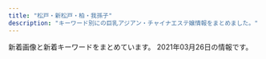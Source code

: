 ```yaml
---
title: "松戸・新松戸・柏・我孫子"
description: "キーワード別にの巨乳アジアン・チャイナエステ嬢情報をまとめました。"
---
```


新着画像と新着キーワードをまとめています。
2021年03月26日の情報です。

<DmmAffiliateIns />
<KeywordTable
  shops={
    [
    {
        "keywords": {
            "92": 1,
            "90": 2,
            "89": 1,
            "C": 3,
            "84": 1,
            "E": 1,
            "G": 1,
            "D": 2,
            "85": 3
        },
        "station": "JR\u67cf\u99c5\u6771\u53e3",
        "img_links": [
            "http://chun.relaxjp.com/css/staff/staff007-b.png",
            "http://chun.relaxjp.com/css/staff/staff002-a.png",
            "http://chun.relaxjp.com/css/tel01.png",
            "http://chun.relaxjp.com/css/nav/change-006.jpg",
            "http://chun.relaxjp.com/css/nav/nav-003.jpg",
            "http://chun.relaxjp.com/css/staff/staff007-a.png",
            "http://chun.relaxjp.com/css/top-right0003.png",
            "http://chun.relaxjp.com/css/staff-left01.png",
            "http://chun.relaxjp.com/css/staff/staff15-a.png",
            "http://chun.relaxjp.com/css/staff/staff010-a.png",
            "http://chun.relaxjp.com/css/nav/change-005.jpg",
            "http://chun.relaxjp.com/css/osusume-08.png",
            "http://chun.relaxjp.com/css/nav/change-002.jpg",
            "http://chun.relaxjp.com/css/staff/staff0010-b.png",
            "http://chun.relaxjp.com/css/staff/staff0012-b.png",
            "http://chun.relaxjp.com/css/nav/change-003.jpg",
            "http://chun.relaxjp.com/css/staff/staff004-a.png",
            "http://chun.relaxjp.com/css/huabian.png",
            "http://chun.relaxjp.com/css/top-left02.png",
            "http://chun.relaxjp.com/css/nav/nav-006.jpg",
            "http://chun.relaxjp.com/css/nav/change-004.jpg",
            "http://chun.relaxjp.com/css/staff/staff004-b.png",
            "http://chun.relaxjp.com/css/nav/nav-005.jpg",
            "http://chun.relaxjp.com/css/nav/nav-004.jpg",
            "http://chun.relaxjp.com/css/nav/nav-002.jpg",
            "http://chun.relaxjp.com/css/staff/staff21-a.png",
            "http://chun.relaxjp.com/css/staff/staff16-b.png",
            "http://chun.relaxjp.com/css/nav/nav-001.jpg",
            "http://chun.relaxjp.com/css/staff/staff002-b.png",
            "http://chun.relaxjp.com/css/top-right03.png",
            "http://chun.relaxjp.com/css/staff/staff16-a.png",
            "http://chun.relaxjp.com/css/nav/change-001.jpg",
            "http://chun.relaxjp.com/css/staff/staff15-b.png"
        ],
        "name": "\u67cf Spring",
        "url": "http://chun.relaxjp.com/"
    },
    {
        "station": "JR\u65b0\u677e\u6238\u99c5",
        "url": "http://sweet.ebb.jp/",
        "img_links": [
            "http://sweet.ebb.jp/tel.jpg",
            "http://sweet.ebb.jp/2/uploadimg/1565558725.jpg",
            "http://sweet.ebb.jp/r1.jpg",
            "http://sweet.ebb.jp/interior_t.jpg",
            "http://sweet.ebb.jp/2/uploadimg/1610612372.jpg",
            "http://sweet.ebb.jp/2/uploadimg/1613567657.jpg",
            "http://sweet.ebb.jp/2/uploadimg/1610608439.jpg",
            "http://sweet.ebb.jp/sys2.png",
            "http://sweet.ebb.jp/2/uploadimg/1565950572.jpg",
            "http://sweet.ebb.jp/ta.jpg",
            "https://www.ebisu-mensesthe.jp/data/news/552265.jpg",
            "http://sweet.ebb.jp/head.jpg",
            "http://sweet.ebb.jp/2/uploadimg/1613567647.jpg",
            "http://sweet.ebb.jp/s1.png",
            "http://sweet.ebb.jp/2/uploadimg/1610612336.jpg",
            "http://sweet.ebb.jp/2/uploadimg/1610612364.jpg",
            "http://sweet.ebb.jp/news.png",
            "http://sweet.ebb.jp/2/uploadimg/1613567665.jpg",
            "http://sweet.ebb.jp/staff_t.jpg"
        ],
        "name": "\u30b9\u30a6\u30a3\u30fc\u30c8",
        "keywords": {
            "86": 11,
            "C": 22,
            "D": 22,
            "83": 22
        }
    },
    {
        "url": "http://www.a-hitomebore.info/",
        "station": "JR\u65b0\u516b\u67f1\u99c5",
        "keywords": {},
        "name": "\u3072\u3068\u3081\u307c\u308c",
        "img_links": [
            "http://www.a-hitomebore.info/uploads/hitomebore/2010/02/m04.jpg",
            "http://www.a-hitomebore.info/uploads/hitomebore/2010/02/m3.jpg",
            "http://www.a-hitomebore.info/uploads/hitomebore/2015/02/head1.jpg",
            "http://www.a-hitomebore.info/uploads/hitomebore/2010/02/m01.jpg",
            "http://www.a-hitomebore.info/uploads/hitomebore/2011/09/dajie.jpg",
            "http://www.a-hitomebore.info/uploads/hitomebore/2010/02/m1.jpg",
            "http://www.a-hitomebore.info/uploads/hitomebore/2010/02/m02.jpg",
            "http://www.a-hitomebore.info/uploads/hitomebore/2017/12/kina20172.jpg",
            "http://www.a-hitomebore.info/uploads/hitomebore/2010/02/m2.jpg",
            "http://www.a-hitomebore.info/uploads/hitomebore/2017/12/kina2017121.jpg",
            "http://www.a-hitomebore.info/uploads/hitomebore/2010/02/m6.jpg",
            "http://www.a-hitomebore.info/uploads/hitomebore/2010/02/m06.jpg",
            "http://www.a-hitomebore.info/uploads/hitomebore/2020/10/F3A49FB4-848F-4AE1-A598-5EF2811C0E62.jpeg",
            "http://www.a-hitomebore.info/uploads/hitomebore/2010/02/room-6.jpg",
            "http://www.a-hitomebore.info/uploads/hitomebore/2010/02/m05.jpg",
            "http://www.a-hitomebore.info/uploads/hitomebore/2010/02/room-2.jpg",
            "http://www.a-hitomebore.info/uploads/hitomebore/2010/02/room-1.jpg",
            "http://www.a-hitomebore.info/uploads/hitomebore/2010/02/m5.jpg",
            "http://www.a-hitomebore.info/uploads/hitomebore/2018/02/kumi.jpg",
            "http://www.a-hitomebore.info/uploads/hitomebore/2020/12/0E1C34DF-7842-44BF-9E9D-5D53DCA1A56D.jpeg",
            "http://www.a-hitomebore.info/uploads/hitomebore/2010/02/campiagn7.jpg",
            "http://www.a-hitomebore.info/uploads/hitomebore/2010/02/room-5.jpg",
            "http://www.a-hitomebore.info/uploads/hitomebore/2017/06/IMG_81123-300x151.jpg",
            "http://www.a-hitomebore.info/uploads/hitomebore/2010/02/m4.jpg",
            "http://www.a-hitomebore.info/uploads/hitomebore/2010/02/sys3.jpg",
            "http://www.a-hitomebore.info/uploads/hitomebore/2017/10/risa201710.jpg",
            "http://www.a-hitomebore.info/uploads/hitomebore/2021/01/5D8218E4-AF3F-4C3E-BD0E-5351227C492D.jpeg",
            "http://www.a-hitomebore.info/uploads/hitomebore/images/no-photo.jpg",
            "http://www.a-hitomebore.info/uploads/hitomebore/2010/02/m03.jpg",
            "http://www.a-hitomebore.info/uploads/hitomebore/2010/02/room-4.jpg",
            "http://www.a-hitomebore.info/uploads/hitomebore/2010/02/room-3.jpg"
        ]
    },
    {
        "name": "\u512a\u3057\u3044\u624b",
        "keywords": {},
        "img_links": [
            "http://yasashiite.estx.net/images/s1.jpg",
            "http://yasashiite.estx.net/images/index_10.jpg",
            "http://yasashiite.estx.net/images/s6.jpg",
            "http://yasashiite.estx.net/images/a1.jpg",
            "http://yasashiite.estx.net/images/a3.jpg",
            "http://yasashiite.estx.net/images/index_07.jpg",
            "http://yasashiite.estx.net/images/index_06.jpg",
            "http://yasashiite.estx.net/images/staff_01.jpg",
            "http://yasashiite.estx.net/images/index_14.jpg",
            "http://yasashiite.estx.net/images/s2.jpg",
            "http://yasashiite.estx.net/images/s5.jpg",
            "http://yasashiite.estx.net/images/index_17.jpg",
            "http://yasashiite.estx.net/images/a2.jpg",
            "http://yasashiite.estx.net/images/a8.jpg",
            "http://yasashiite.estx.net/images/index_01.jpg",
            "http://yasashiite.estx.net/images/s3.jpg",
            "http://yasashiite.estx.net/images/a5.jpg",
            "http://yasashiite.estx.net/images/index_15.jpg",
            "http://yasashiite.estx.net/images/a4.jpg",
            "http://yasashiite.estx.net/images/a7.jpg",
            "http://yasashiite.estx.net/images/a6.jpg",
            "http://yasashiite.estx.net/images/a9.jpg",
            "http://yasashiite.estx.net/images/index_05.jpg",
            "http://yasashiite.estx.net/images/k2.jpg",
            "http://yasashiite.estx.net/images/index_02.jpg",
            "http://yasashiite.estx.net/images/index_12.jpg",
            "http://yasashiite.estx.net/images/staff_03.jpg",
            "http://yasashiite.estx.net/images/index_03.jpg",
            "http://yasashiite.estx.net/images/index_04.jpg",
            "http://yasashiite.estx.net/images/k1.jpg",
            "http://yasashiite.estx.net/images/a10.jpg"
        ],
        "station": "JR\u677e\u6238\u99c5\u897f\u53e3",
        "url": "http://yasashiite.estx.net/"
    },
    {
        "name": "\u30c1\u30e3\u30fc\u30df\u30f3\u30b0\u30b9\u30da\u30fc\u30b9",
        "station": "JR\u67cf\u99c5\u6771\u53e3",
        "img_links": [
            "http://angelalove.este88.com/gals/kaori1.jpg",
            "http://angelalove.este88.com/images/top02.jpg",
            "http://angelalove.este88.com/gals/hime.jpg",
            "http://angelalove.este88.com/images/top01.jpg",
            "http://angelalove.este88.com/images/s_staff.png",
            "http://angelalove.este88.com/images/s_news.png",
            "http://angelalove.este88.com/gals/nami1.jpg",
            "http://angelalove.este88.com/gals/koko3.jpg",
            "http://angelalove.este88.com/images/info3.jpg",
            "http://angelalove.este88.com/images/topinfo.jpg",
            "http://angelalove.este88.com/gals/koko2.jpg",
            "http://angelalove.este88.com/gals/rina1.jpg",
            "http://angelalove.este88.com/images/info2.jpg",
            "http://angelalove.este88.com/images/info1.jpg",
            "http://angelalove.este88.com/images/info.png",
            "http://angelalove.este88.com/gals/yuna1.jpg",
            "http://angelalove.este88.com/gals/hina1.jpg",
            "http://angelalove.este88.com/gals/sayuri1.jpg",
            "http://angelalove.este88.com/gals/koko1.jpg",
            "http://angelalove.este88.com/gals/nami2.jpg",
            "http://angelalove.este88.com/gals/saki1.jpg",
            "http://angelalove.este88.com/images/info5.jpg"
        ],
        "url": "http://angelalove.este88.com/",
        "keywords": {}
    },
    {
        "name": "\u30ed\u30fc\u30e4\u30ea",
        "station": "\u516b\u67f1\u99c5\u5317\u53e3",
        "img_links": [
            "http://roarii.esmens.com/css/c001.jpg",
            "http://roarii.esmens.com/css/nav/nav-004.png",
            "http://roarii.esmens.com/css/nav/nav-005.png",
            "http://roarii.esmens.com/css/staff/staff010-a.jpg",
            "http://roarii.esmens.com/css/staff/staff05-a.jpg",
            "http://roarii.esmens.com/css/staff/staff06-b.jpg",
            "http://roarii.esmens.com/css/staff/staff05-b.jpg",
            "http://roarii.esmens.com/css/staff/staff010-b.jpg",
            "http://roarii.esmens.com/css/staff/staff08-a.jpg",
            "http://roarii.esmens.com/css/staff/staff06-c.jpg",
            "http://roarii.esmens.com/css/staff/staff07-b.jpg",
            "http://roarii.esmens.com/css/nav/nav-003.png",
            "http://roarii.esmens.com/css/topright0002.jpg",
            "http://roarii.esmens.com/css/nav/nav-002.png",
            "http://roarii.esmens.com/css/staff/staff07-a.jpg",
            "http://roarii.esmens.com/css/staff/staff02-a.jpg",
            "http://roarii.esmens.com/css/foot-tel.png",
            "http://roarii.esmens.com/css/nav/nav-006.png",
            "http://roarii.esmens.com/css/staff/staff08-b.jpg",
            "http://roarii.esmens.com/css/nav/nav-001.png",
            "http://roarii.esmens.com/css/tel.png"
        ],
        "url": "http://roarii.esmens.com/",
        "keywords": {
            "89": 1,
            "90": 1,
            "93": 1,
            "95": 2,
            "85": 1,
            "D": 2,
            "F": 3
        }
    },
    {
        "img_links": [
            "http://www.miwaku.mensest.com/files/010.jpg",
            "http://www.miwaku.mensest.com/files/003-02.jpg",
            "http://www.miwaku.mensest.com/files/005.jpg",
            "http://www.miwaku.mensest.com/photo_news/upimg/9715060542b19d065a_0.jpg",
            "http://www.miwaku.mensest.com/img/about_me.jpg",
            "http://www.miwaku.mensest.com/files/006.jpg",
            "http://www.miwaku.mensest.com/files/006-03.jpg",
            "http://www.miwaku.mensest.com/files/012-03.jpg",
            "http://www.miwaku.mensest.com/files/005-03.jpg",
            "http://www.miwaku.mensest.com/files/003.jpg",
            "http://www.miwaku.mensest.com/photo_news/upimg/76147601b87ed4b8aa_2.jpg",
            "http://www.miwaku.mensest.com/files/012-02.jpg",
            "http://www.miwaku.mensest.com/files/001-03.jpg",
            "http://www.miwaku.mensest.com/img/featured_post.jpg",
            "http://www.miwaku.mensest.com/files/004-02.jpg",
            "http://www.miwaku.mensest.com/files/004-03.jpg",
            "http://www.miwaku.mensest.com/files/005-02.jpg",
            "http://www.miwaku.mensest.com/files/006-02.jpg",
            "http://www.miwaku.mensest.com/files/004.jpg",
            "http://www.miwaku.mensest.com/files/012.jpg",
            "http://www.miwaku.mensest.com/files/003-03.jpg",
            "http://www.miwaku.mensest.com/files/001.jpg",
            "http://www.miwaku.mensest.com/files/001-02.jpg",
            "http://www.miwaku.mensest.com/photo_news/upimg/572856035f5905b81e_0.jpg",
            "http://www.miwaku.mensest.com/files/010-03.jpg",
            "http://www.miwaku.mensest.com/files/010-02.jpg"
        ],
        "keywords": {
            "83": 12,
            "D": 48,
            "86": 24,
            "C": 36,
            "85": 12,
            "87": 36
        },
        "station": "\u5357\u6d41\u5c71\u99c5A1\u51fa\u53e3",
        "url": "http://www.miwaku.mensest.com/",
        "name": "\u9b45\u60d1-\u307f\u308f\u304f-"
    },
    {
        "station": "JR\u65b0\u677e\u6238\u99c5",
        "img_links": [
            "http://secretgarden0607.com/img/st034.jpg",
            "http://secretgarden0607.com/img/st023.jpg",
            "http://secretgarden0607.com/img/st061.jpg",
            "http://secretgarden0607.com/img/st032.jpg",
            "http://secretgarden0607.com/img/st121.jpg",
            "http://secretgarden0607.com/img/f1.jpg",
            "http://secretgarden0607.com/img/noo.png",
            "http://secretgarden0607.com/img/st071.jpg",
            "http://secretgarden0607.com/img/tit2.jpg",
            "http://secretgarden0607.com/img/st031.jpg",
            "http://secretgarden0607.com/img/st073.jpg",
            "http://secretgarden0607.com/img/st06.jpg",
            "http://secretgarden0607.com/img/tit.jpg",
            "http://secretgarden0607.com/img/st123.jpg",
            "http://secretgarden0607.com/img/st12.jpg",
            "http://secretgarden0607.com/img/st07.jpg",
            "http://secretgarden0607.com/img/st122.jpg",
            "http://secretgarden0607.com/img/st021.jpg",
            "http://secretgarden0607.com/img/st02.jpg",
            "http://secretgarden0607.com/img/st013.jpg",
            "http://secretgarden0607.com/img/st033.jpg",
            "http://secretgarden0607.com/img/st024.jpg",
            "http://secretgarden0607.com/img/st012.jpg",
            "http://secretgarden0607.com/img/tit1.jpg",
            "http://secretgarden0607.com/img/st03.jpg",
            "http://secretgarden0607.com/img/st072.jpg",
            "http://secretgarden0607.com/img/st062.jpg",
            "http://secretgarden0607.com/img/st01.jpg",
            "http://secretgarden0607.com/img/no.png",
            "http://secretgarden0607.com/img/haya.jpg",
            "http://secretgarden0607.com/img/st063.jpg",
            "http://secretgarden0607.com/img/st011.jpg",
            "http://secretgarden0607.com/img/st022.jpg"
        ],
        "url": "http://secretgarden0607.com/",
        "keywords": {
            "87": 4,
            "86": 8
        },
        "name": "SecretGarden"
    },
    {
        "keywords": {
            "87": 3,
            "86": 3,
            "85": 12
        },
        "url": "http://aozora.iest.jp/",
        "name": "\u9752\u7a7a",
        "station": "\u516b\u67f1\u99c5\u5317\u53e3",
        "img_links": [
            "http://aozora.iest.jp/images/staff_07.jpg",
            "http://aozora.iest.jp/images/1.jpg",
            "http://aozora.iest.jp/layer/images/top.jpg",
            "http://aozora.iest.jp/layer/images/top/top_01.jpg",
            "http://aozora.iest.jp/layer/images/top/top_04.jpg",
            "http://aozora.iest.jp/images/staff_bj1.png",
            "http://aozora.iest.jp/images/s_info.png",
            "http://aozora.iest.jp/images/s_service.png",
            "http://aozora.iest.jp/images/wenzi-staff.png",
            "http://aozora.iest.jp/images/ser1.jpg",
            "http://aozora.iest.jp/images/staff_08.jpg",
            "http://aozora.iest.jp/images/top1.jpg",
            "http://aozora.iest.jp/images/staff_03.jpg",
            "http://aozora.iest.jp/images/staff_01.jpg",
            "http://aozora.iest.jp/images/ser4.jpg",
            "http://aozora.iest.jp/images/ser2.jpg",
            "http://aozora.iest.jp/images/staff_04.jpg",
            "http://aozora.iest.jp/layer/images/top/top_06.jpg",
            "http://aozora.iest.jp/images/ser3.jpg",
            "http://aozora.iest.jp/images/info.png",
            "http://aozora.iest.jp/layer/images/top/top_05.jpg",
            "http://aozora.iest.jp/layer/images/top/top_02.jpg",
            "http://aozora.iest.jp/images/staff_09.jpg",
            "http://aozora.iest.jp/images/staff_bj4.png",
            "http://aozora.iest.jp/layer/images/top/top_03.jpg",
            "http://aozora.iest.jp/layer/images/top/top_08.png",
            "http://aozora.iest.jp/images/top2.jpg"
        ]
    },
    {
        "keywords": {
            "87": 2,
            "C": 18,
            "E": 1,
            "85": 2,
            "88": 1,
            "D": 7,
            "86": 5
        },
        "name": "\u30b5\u30a4\u30ec\u30f3\u30c8\u30a6\u30a9\u30fc\u30eb",
        "url": "http://silent-wall.xyz.mn/",
        "station": "JR\u67cf\u99c5\u6771\u53e3",
        "img_links": [
            "http://silent-wall.xyz.mn/photos/sites/26/2021/03/202103161245548.jpg",
            "http://silent-wall.xyz.mn/images/bj1.jpg",
            "http://silent-wall.xyz.mn/images/bj3.jpg",
            "http://silent-wall.xyz.mn/photos/sites/26/2019/11/2019112610413055.jpg",
            "http://silent-wall.xyz.mn/images/s_staff.jpg",
            "http://silent-wall.xyz.mn/images/room2.jpg",
            "http://silent-wall.xyz.mn/images/top.jpg",
            "http://silent-wall.xyz.mn/photos/sites/26/2019/05/201905121311038.jpg",
            "http://silent-wall.xyz.mn/photos/sites/26/2019/11/2019110209065231.jpg",
            "http://silent-wall.xyz.mn/images/room1.jpg",
            "http://silent-wall.xyz.mn/images/room4.jpg",
            "http://silent-wall.xyz.mn/photos/sites/26/2019/06/2019061112474010.jpg",
            "http://silent-wall.xyz.mn/photos/sites/26/2019/06/2019061012562797.jpg",
            "http://silent-wall.xyz.mn/photos/sites/26/2021/02/2021021812054752.jpg",
            "http://silent-wall.xyz.mn/photos/sites/26/2019/06/2019060814103073.jpg",
            "http://silent-wall.xyz.mn/images/nbj1.jpg",
            "http://silent-wall.xyz.mn/photos/sites/26/2021/03/2021030210531099.jpg",
            "http://silent-wall.xyz.mn/images/tu.jpg",
            "http://silent-wall.xyz.mn/images/room3.jpg",
            "http://silent-wall.xyz.mn/photos/sites/26/2019/06/2019060812033719.jpg",
            "http://silent-wall.xyz.mn/photos/sites/26/2019/06/2019061013003011.jpg",
            "http://silent-wall.xyz.mn/photos/sites/26/2019/01/2019010421363971.jpeg",
            "http://silent-wall.xyz.mn/images/mobile.jpg",
            "http://silent-wall.xyz.mn/photos/sites/26/2019/05/2019061013025963.jpg",
            "http://silent-wall.xyz.mn/photos/sites/26/2021/02/2021022712521855.jpg",
            "http://silent-wall.xyz.mn/images/nei1-3.jpg",
            "http://silent-wall.xyz.mn/photos/sites/26/2020/10/2020101116211538.jpg",
            "http://silent-wall.xyz.mn/photos/sites/26/2021/03/2021031510300931.jpg",
            "http://silent-wall.xyz.mn/images/mail.jpg",
            "http://silent-wall.xyz.mn/photos/sites/26/2019/06/2019061616372934.jpg",
            "http://silent-wall.xyz.mn/images/nbj3.jpg",
            "http://silent-wall.xyz.mn/photos/sites/26/2019/06/2019060819212459.jpg",
            "http://silent-wall.xyz.mn/images/pick.jpg",
            "http://silent-wall.xyz.mn/photos/sites/26/2019/06/2019062912023976.jpg",
            "http://silent-wall.xyz.mn/images/news.jpg"
        ]
    },
    {
        "keywords": {
            "83": 2,
            "86": 4,
            "E": 1,
            "D": 1,
            "85": 2,
            "C": 13,
            "88": 4
        },
        "station": "\u521d\u5bcc\u99c5",
        "name": "\u3055\u304f\u3089",
        "img_links": [
            "http://sakura-sakura.work/sp/img/t-o.jpg",
            "http://sakura-sakura.work/sp/img/p3.jpg",
            "http://sakura-sakura.work/sp/img/botton.jpg",
            "http://sakura-sakura.work/sp/img/t-a.jpg",
            "http://sakura-sakura.work/img/sta6.jpg",
            "http://sakura-sakura.work/sp/img/time.jpg",
            "http://sakura-sakura.work/sp/img/s3.jpg",
            "http://sakura-sakura.work/img/s2.jpg",
            "http://sakura-sakura.work/sp/img/t-r.jpg",
            "http://sakura-sakura.work/sp/img/pc.jpg",
            "http://sakura-sakura.work/img/sta4.jpg",
            "http://sakura-sakura.work/img/head.jpg",
            "http://sakura-sakura.work/img/s6.jpg",
            "http://sakura-sakura.work/img/st1.jpg",
            "http://sakura-sakura.work/sp/img/tit.jpg",
            "http://sakura-sakura.work/img/s5.jpg",
            "http://sakura-sakura.work/img/sta2.jpg",
            "http://sakura-sakura.work/sp/img/s2.jpg",
            "http://sakura-sakura.work/sp/img/t-t.jpg",
            "http://sakura-sakura.work/img/botton.jpg",
            "http://sakura-sakura.work/img/st5.jpg",
            "http://sakura-sakura.work/sp/img/s4.jpg",
            "http://sakura-sakura.work/sp/img/sys.jpg",
            "http://sakura-sakura.work/img/sta1.jpg",
            "http://sakura-sakura.work/sp/img/s5.jpg",
            "http://sakura-sakura.work/img/s1.jpg",
            "http://sakura-sakura.work/sp/img/s1.jpg",
            "http://sakura-sakura.work/sp/img/pic.jpg",
            "http://sakura-sakura.work/img/st3.jpg",
            "http://sakura-sakura.work/img/fla1.jpg",
            "http://sakura-sakura.work/sp/img/t-s.jpg",
            "http://sakura-sakura.work/img/mo.png",
            "http://sakura-sakura.work/img/st4.jpg",
            "http://sakura-sakura.work/sp/img/info.jpg",
            "http://sakura-sakura.work/sp/img/add.jpg",
            "http://sakura-sakura.work/img/fla2.jpg",
            "http://sakura-sakura.work/sp/img/tel.jpg",
            "http://sakura-sakura.work/img/sta5.jpg",
            "http://sakura-sakura.work/sp/img/p6.jpg",
            "http://sakura-sakura.work/img/st6.jpg",
            "http://sakura-sakura.work/sp/img/cam.jpg",
            "http://sakura-sakura.work/sp/img/s6.jpg",
            "http://sakura-sakura.work/img/s3.jpg",
            "http://sakura-sakura.work/img/s4.jpg",
            "http://sakura-sakura.work/sp/img/p2.jpg",
            "http://sakura-sakura.work/img/fla3.jpg",
            "http://sakura-sakura.work/img/st2.jpg",
            "http://sakura-sakura.work/img/sta3.jpg"
        ],
        "url": "http://sakura-sakura.work/"
    },
    {
        "url": "http://g-rlx.info/",
        "name": "\u685c",
        "img_links": [
            "http://g-rlx.info/images/index_07.jpg",
            "http://g-rlx.info/images/sys_12.jpg",
            "http://g-rlx.info/girl/01.jpg",
            "http://g-rlx.info/images/tit_link.jpg",
            "http://g-rlx.info/images/index_14.jpg",
            "http://g-rlx.info/images/tit_staff.jpg",
            "http://g-rlx.info/images/index_11.jpg",
            "http://g-rlx.info/images/index_04.jpg",
            "http://g-rlx.info/girl/00.jpg",
            "http://g-rlx.info/images/index_05.jpg",
            "http://g-rlx.info/girl/girl06.jpg",
            "http://g-rlx.info/girl/girl03.jpg",
            "http://g-rlx.info/images/index_06.jpg",
            "http://g-rlx.info/girl/girl02.jpg",
            "http://g-rlx.info/images/tit_info.jpg",
            "http://g-rlx.info/girl/girl01.jpg",
            "http://g-rlx.info/images/index_08.jpg",
            "http://g-rlx.info/images/index_02.jpg",
            "http://g-rlx.info/images/tit_sys.jpg",
            "http://g-rlx.info/images/rec_12.jpg",
            "http://g-rlx.info/girl/girl05a.jpg",
            "http://g-rlx.info/images/tit_infomaiton.jpg",
            "http://g-rlx.info/images/tit_acc.jpg",
            "http://g-rlx.info/images/info.jpg",
            "http://g-rlx.info/images/index_13.jpg",
            "http://g-rlx.info/images/index_09.jpg"
        ],
        "station": "JR\u65b0\u677e\u6238\u99c5",
        "keywords": {
            "88": 1,
            "C": 5,
            "89": 1,
            "85": 1,
            "86": 2
        }
    },
    {
        "station": "JR\u6211\u5b6b\u5b50\u99c5\u5357\u53e3",
        "name": "\u307e\u3069\u308d\u307f",
        "url": "http://www.madoromi.iesjp.com/",
        "keywords": {
            "C": 26,
            "87": 20,
            "D": 24,
            "88": 4,
            "85": 2
        },
        "img_links": [
            "http://www.madoromi.iesjp.com/files/012.jpg",
            "http://www.madoromi.iesjp.com/img/goback.jpg",
            "http://www.madoromi.iesjp.com/files/004.jpg",
            "http://www.madoromi.iesjp.com/img/pickup.jpg",
            "http://www.madoromi.iesjp.com/files/005.jpg",
            "http://www.madoromi.iesjp.com/files/001.jpg",
            "http://www.madoromi.iesjp.com/img/ttl_info.png",
            "http://www.madoromi.iesjp.com/img/btn_side_mobile.jpg",
            "http://www.madoromi.iesjp.com/img/btn_blog.png",
            "http://www.madoromi.iesjp.com/files/002.jpg",
            "http://www.madoromi.iesjp.com/img/ttl_news.png",
            "http://www.madoromi.iesjp.com/files/009.jpg",
            "http://www.madoromi.iesjp.com/img/tel.png",
            "http://www.madoromi.iesjp.com/files/010.jpg",
            "http://www.madoromi.iesjp.com/files/013.jpg",
            "http://www.madoromi.iesjp.com/files/014.jpg",
            "http://www.madoromi.iesjp.com/files/008.jpg",
            "http://www.madoromi.iesjp.com/files/011.jpg",
            "http://www.madoromi.iesjp.com/files/007.jpg",
            "http://www.madoromi.iesjp.com/files/003.jpg",
            "http://www.madoromi.iesjp.com/files/006.jpg"
        ]
    },
    {
        "img_links": [
            "http://loveseven.este88.com/img/ai1.jpg",
            "http://loveseven.este88.com/images/qr.jpg",
            "http://loveseven.este88.com/gals/yuyu1.jpg",
            "http://loveseven.este88.com/i/80/sakura1.jpg",
            "http://loveseven.este88.com/i/120/nana1.jpg",
            "http://loveseven.este88.com/img/sakura1.jpg",
            "http://loveseven.este88.com/i/120/sora1.jpg",
            "http://loveseven.este88.com/i/80/kaori1.jpg",
            "http://loveseven.este88.com/images/sora1.jpg",
            "http://loveseven.este88.com/img/nana1.jpg",
            "http://loveseven.este88.com/i/120/yuki1.jpg",
            "http://loveseven.este88.com/images/kp3.png",
            "http://loveseven.este88.com/gals/sati1.jpg",
            "http://loveseven.este88.com/gals/nana1.jpg",
            "http://loveseven.este88.com/i/img/r2.jpg",
            "http://loveseven.este88.com/images/kd.jpg",
            "http://loveseven.este88.com/images/kaori1.jpg",
            "http://loveseven.este88.com/images/sakura1.jpg",
            "http://loveseven.este88.com/i/80/yuki1.jpg",
            "http://loveseven.este88.com/img/sora1.jpg",
            "http://loveseven.este88.com/i/80/nana1.jpg",
            "http://loveseven.este88.com/i/img/r4.jpg",
            "http://loveseven.este88.com/i/80/sora1.jpg",
            "http://loveseven.este88.com/gals/kaori1.jpg",
            "http://loveseven.este88.com/gals/sakura1.jpg",
            "http://loveseven.este88.com/img/kaori1.jpg",
            "http://loveseven.este88.com/i/120/sakura1.jpg",
            "http://loveseven.este88.com/i/120/ai1.jpg",
            "http://loveseven.este88.com/i/img/r1.jpg",
            "http://loveseven.este88.com/i/80/ai1.jpg",
            "http://loveseven.este88.com/images/nana1.jpg",
            "http://loveseven.este88.com/img/yuki1.jpg",
            "http://loveseven.este88.com/images/yuki1.jpg",
            "http://loveseven.este88.com/gals/yuki1.jpg",
            "http://loveseven.este88.com/i/img/r3.jpg",
            "http://loveseven.este88.com/gals/sora1.jpg",
            "http://loveseven.este88.com/i/img/r5.jpg",
            "http://loveseven.este88.com/images/kp1.png",
            "http://loveseven.este88.com/i/120/kaori1.jpg",
            "http://loveseven.este88.com/images/kp2.png"
        ],
        "station": "JR\u65b0\u677e\u6238\u99c5\u6771\u53e3",
        "name": "\u4e03\u611b",
        "url": "http://loveseven.este88.com/",
        "keywords": {}
    },
    {
        "img_links": [
            "http://www.rakuraku-abiko.xyz/images/index-tiba_13.jpg",
            "http://www.rakuraku-abiko.xyz/images/index-tiba_04.jpg",
            "http://www.rakuraku-abiko.xyz/images/nav/nav-staff.jpg",
            "http://www.rakuraku-abiko.xyz/images/index-tiba_09.jpg",
            "http://www.rakuraku-abiko.xyz/images/staff/ready.jpg",
            "http://www.rakuraku-abiko.xyz/images/nav/nav-sys.jpg",
            "http://www.rakuraku-abiko.xyz/images/staff/coco.jpg",
            "http://www.rakuraku-abiko.xyz/images/index-tiba_07.jpg",
            "http://www.rakuraku-abiko.xyz/images/nav/nav-job.jpg",
            "http://www.rakuraku-abiko.xyz/images/staff/staff.jpg",
            "http://www.rakuraku-abiko.xyz/images/staff/eri.jpg",
            "http://www.rakuraku-abiko.xyz/images/index-tiba_02.jpg",
            "http://www.rakuraku-abiko.xyz/images/staff/yuki.jpg",
            "http://www.rakuraku-abiko.xyz/images/staff/nana.jpg",
            "http://www.rakuraku-abiko.xyz/images/index-tiba_10.jpg"
        ],
        "keywords": {},
        "station": "JR\u6211\u5b6b\u5b50\u99c5\u5357\u53e3",
        "name": "\u697d\u697d",
        "url": "http://www.rakuraku-abiko.xyz/"
    },
    {
        "url": "http://www.no1-massage.xyz/",
        "station": "\u938c\u30f6\u8c37\u99c5\u6771\u53e3",
        "name": "No.1 -\u30ca\u30f3\u30d0\u30fc\u30ef\u30f3-",
        "keywords": {
            "88": 2,
            "D": 28,
            "86": 14,
            "83": 4,
            "C": 8,
            "F": 2,
            "85": 2,
            "87": 14,
            "84": 2
        },
        "img_links": [
            "http://www.no1-massage.xyz/files/022.jpg",
            "http://www.no1-massage.xyz/files/012.jpg",
            "http://www.no1-massage.xyz/images/top.png",
            "http://www.no1-massage.xyz/files/037.jpg",
            "http://www.no1-massage.xyz/files/026-02.jpg",
            "http://www.no1-massage.xyz/files/030-02.jpg",
            "http://www.no1-massage.xyz/files/017-02.jpg",
            "http://www.no1-massage.xyz/files/032-02.jpg",
            "http://www.no1-massage.xyz/files/031-02.jpg",
            "http://www.no1-massage.xyz/files/033.jpg",
            "http://www.no1-massage.xyz/files/020.jpg",
            "http://www.no1-massage.xyz/files/034.jpg",
            "http://www.no1-massage.xyz/files/035-02.jpg",
            "http://www.no1-massage.xyz/files/024-02.jpg",
            "http://www.no1-massage.xyz/files/025.jpg",
            "http://www.no1-massage.xyz/files/029.jpg",
            "http://www.no1-massage.xyz/files/028-02.jpg",
            "http://www.no1-massage.xyz/files/020-02.jpg",
            "http://www.no1-massage.xyz/images/staff_s.png",
            "http://www.no1-massage.xyz/files/026.jpg",
            "http://www.no1-massage.xyz/files/027.jpg",
            "http://www.no1-massage.xyz/files/024.jpg",
            "http://www.no1-massage.xyz/files/017.jpg",
            "http://www.no1-massage.xyz/files/021-02.jpg",
            "http://www.no1-massage.xyz/files/028.jpg",
            "http://www.no1-massage.xyz/images/news.jpg",
            "http://www.no1-massage.xyz/files/012-02.jpg",
            "http://www.no1-massage.xyz/images/link_s.png",
            "http://www.no1-massage.xyz/files/034-02.jpg",
            "http://www.no1-massage.xyz/files/031.jpg",
            "http://www.no1-massage.xyz/files/030.jpg",
            "http://www.no1-massage.xyz/files/035.jpg",
            "http://www.no1-massage.xyz/files/037-02.jpg",
            "http://www.no1-massage.xyz/files/022-02.jpg",
            "http://www.no1-massage.xyz/files/021.jpg",
            "http://www.no1-massage.xyz/files/027-02.jpg",
            "http://www.no1-massage.xyz/files/033-02.jpg",
            "http://www.no1-massage.xyz/files/029-02.jpg",
            "http://www.no1-massage.xyz/files/036-02.jpg",
            "http://www.no1-massage.xyz/files/036.jpg",
            "http://www.no1-massage.xyz/files/032.jpg",
            "http://www.no1-massage.xyz/files/025-02.jpg"
        ]
    },
    {
        "station": "JR\u677e\u6238\u99c5",
        "name": "\u30c8\u30de\u30c8\uff5eTomato",
        "img_links": [],
        "keywords": {},
        "url": "http://hi-msg.com/tomato2/"
    },
    {
        "station": "JR\u65b0\u677e\u6238\u99c5",
        "keywords": {
            "D": 4,
            "E": 6,
            "87": 3,
            "86": 9
        },
        "img_links": [
            "http://relax.blue/images/news.png",
            "http://relax.blue/images/cg01.jpg",
            "http://relax.blue/images/cg03.jpg",
            "http://relax.blue/images/cg04.jpg",
            "http://relax.blue/images/staff_s.png",
            "http://relax.blue/images/evetop.png",
            "http://relax.blue/images/top.png",
            "http://relax.blue/images/cg02.jpg"
        ],
        "url": "http://relax.blue/",
        "name": "\u3055\u304f\u3089"
    },
    {
        "name": "\u30e9\u30d9\u30f3\u30c0\u30fc",
        "keywords": {
            "C": 23,
            "84": 1,
            "86": 1,
            "85": 6,
            "83": 1
        },
        "img_links": [
            "http://lavender-massage.work/img/st039.jpg",
            "http://lavender-massage.work/img/sta39.jpg",
            "http://lavender-massage.work/i/img/g39.jpg",
            "http://lavender-massage.work/img/st39.jpg",
            "http://lavender-massage.work/i/img/g042.jpg",
            "http://lavender-massage.work/img/sta41.jpg",
            "http://lavender-massage.work/img/s38.jpg",
            "http://lavender-massage.work/img/st32.jpg",
            "http://lavender-massage.work/img/botton.jpg",
            "http://lavender-massage.work/img/sta36.jpg",
            "http://lavender-massage.work/img/s36.jpg",
            "http://lavender-massage.work/i/img/g038.jpg",
            "http://lavender-massage.work/img/sta42.jpg",
            "http://lavender-massage.work/img/s39.jpg",
            "http://lavender-massage.work/img/mo.png",
            "http://lavender-massage.work/i/img/r3.jpg",
            "http://lavender-massage.work/img/s41.jpg",
            "http://lavender-massage.work/img/st41.jpg",
            "http://lavender-massage.work/img/s31.jpg",
            "http://lavender-massage.work/i/img/g027.jpg",
            "http://lavender-massage.work/i/img/g028.jpg",
            "http://lavender-massage.work/img/sta38.jpg",
            "http://lavender-massage.work/i/img/g032.jpg",
            "http://lavender-massage.work/i/img/r2.jpg",
            "http://lavender-massage.work/i/img/r1.jpg",
            "http://lavender-massage.work/i/img/g030.jpg",
            "http://lavender-massage.work/img/sta33.jpg",
            "http://lavender-massage.work/img/st43.jpg",
            "http://lavender-massage.work/img/st36.jpg",
            "http://lavender-massage.work/img/s43.jpg",
            "http://lavender-massage.work/i/img/g036.jpg",
            "http://lavender-massage.work/img/s33.jpg",
            "http://lavender-massage.work/img/st31.jpg",
            "http://lavender-massage.work/i/img/g041.jpg",
            "http://lavender-massage.work/i/img/g039.jpg",
            "http://lavender-massage.work/i/img/r4.jpg",
            "http://lavender-massage.work/img/sta43.jpg",
            "http://lavender-massage.work/img/sta31.jpg",
            "http://lavender-massage.work/img/st38.jpg",
            "http://lavender-massage.work/img/st42.jpg",
            "http://lavender-massage.work/i/img/g043.jpg",
            "http://lavender-massage.work/i/img/g033.jpg",
            "http://lavender-massage.work/img/sta32.jpg",
            "http://lavender-massage.work/i/img/g031.jpg",
            "http://lavender-massage.work/img/st33.jpg",
            "http://lavender-massage.work/img/s42.jpg"
        ],
        "url": "http://lavender-massage.work/",
        "station": "JR\u65b0\u677e\u6238\u99c5"
    },
    {
        "url": "https://js.uouono.com/",
        "station": "JR\u65b0\u677e\u6238\u99c5\u6771\u53e3",
        "img_links": [],
        "name": "\u30b8\u30e3\u30b9\u30df\u30f3",
        "keywords": {}
    },
    {
        "keywords": {},
        "img_links": [
            "http://y-yu.work/staff/erina.jpg",
            "http://y-yu.work/images/sisu.jpg",
            "http://y-yu.work/images/tel.png",
            "http://y-yu.work/images/menu/staff.png",
            "http://y-yu.work/staff/goku.jpg",
            "http://y-yu.work/img/erina1.jpg",
            "http://y-yu.work/images/int1.jpg",
            "http://y-yu.work/images/staff_t.jpg",
            "http://y-yu.work/staff/an.jpg",
            "http://y-yu.work/images/menu/interior.png",
            "http://y-yu.work/images/int2.png",
            "http://y-yu.work/images/ac1.jpg",
            "http://y-yu.work/images/news.jpg",
            "http://y-yu.work/images/time.jpg",
            "http://y-yu.work/images/right.png",
            "http://y-yu.work/img/goku1.jpg",
            "http://y-yu.work/images/menu/top.png",
            "http://y-yu.work/images/sys.png",
            "http://y-yu.work/images/interior_t.jpg",
            "http://y-yu.work/img/an1.jpg",
            "http://y-yu.work/images/tg.png",
            "http://y-yu.work/images/rec.jpg"
        ],
        "url": "http://y-yu.work/",
        "station": "\u516b\u67f1\u99c5\u5357\u53e3",
        "name": "First Class\uff5e\u30d5\u30a1\u30fc\u30b9\u30c8\u30af\u30e9\u30b9"
    },
    {
        "name": "\u30cb\u30e3\u30f3\u30cb\u30e3\u30f3",
        "keywords": {
            "D": 2,
            "86": 18
        },
        "img_links": [
            "http://sweety-est.xyz/images/mi.jpg",
            "http://sweety-est.xyz/images/cg01.jpg",
            "http://sweety-est.xyz/images/now-printing.jpg",
            "http://sweety-est.xyz/images/20040.jpg",
            "http://sweety-est.xyz/images/ri.jpg",
            "http://sweety-est.xyz/images/cg11.jpg",
            "http://sweety-est.xyz/images/cg07.jpg",
            "http://sweety-est.xyz/images/cg10.jpg",
            "http://sweety-est.xyz/images/8831.jpg",
            "http://sweety-est.xyz/images/cg06.jpg",
            "http://sweety-est.xyz/images/cg03.jpg",
            "http://sweety-est.xyz/images/cg05.jpg",
            "http://sweety-est.xyz/images/cg02.jpg",
            "http://sweety-est.xyz/images/cg08.jpg"
        ],
        "url": "http://sweety-est.xyz/",
        "station": "JR\u6211\u5b6b\u5b50\u99c5\u5317\u53e3"
    },
    {
        "keywords": {},
        "name": "\u697d\u5712",
        "url": "http://msg-rlx.com/",
        "station": "JR\u677e\u6238\u99c5\u6771\u53e3",
        "img_links": [
            "http://msg-rlx.com/staff/an/01.jpg",
            "http://msg-rlx.com/staff/saki/01.jpg",
            "http://msg-rlx.com/images/shop04.jpg",
            "http://msg-rlx.com/staff/ai/01.jpg",
            "http://msg-rlx.com/images/shop01.jpg",
            "http://msg-rlx.com/staff/mimi/01.jpg",
            "http://msg-rlx.com/images/s_news.jpg",
            "http://msg-rlx.com/staff/mei/01.jpg",
            "http://msg-rlx.com/images/top.jpg",
            "http://msg-rlx.com/staff/rumi/01.jpg",
            "http://msg-rlx.com/images/shop02.jpg",
            "http://msg-rlx.com/images/s_staff.jpg",
            "http://msg-rlx.com/images/shop03.jpg",
            "http://msg-rlx.com/images/s_pick.jpg"
        ]
    },
    {
        "url": "http://ziotyu.xyz/",
        "keywords": {},
        "station": "JR\u5357\u6d41\u5c71\u99c5\u5317\u53e3",
        "name": "\u3084\u3059\u3089\u304e",
        "img_links": []
    },
    {
        "img_links": [
            "http://yuen.est-u.com/images/pick_08.png",
            "http://yuen.est-u.com/images/index_04.png",
            "http://yuen.est-u.com/images/index_06.png",
            "http://yuen.est-u.com/images/index_08.png",
            "http://yuen.est-u.com/images/index_12.png",
            "http://yuen.est-u.com/images/index_05.png",
            "http://yuen.est-u.com/images/staff_08.png",
            "http://yuen.est-u.com/images/index_10.png"
        ],
        "name": "\u512a\u82d1",
        "url": "http://yuen.est-u.com/",
        "station": "\u516b\u67f1\u99c5\u5357\u53e3",
        "keywords": {}
    },
    {
        "name": "\u697d\u697d",
        "keywords": {},
        "img_links": [
            "http://raku.est-u.com/images/index_05.png",
            "http://raku.est-u.com/images/s1.jpg",
            "http://raku.est-u.com/images/index_06.png",
            "http://raku.est-u.com/images/staff.png",
            "http://raku.est-u.com/images/index_14.png",
            "http://raku.est-u.com/staff/momo.jpg",
            "http://raku.est-u.com/staff/aya.jpg",
            "http://raku.est-u.com/images/index_04.png",
            "http://raku.est-u.com/images/index_16.png",
            "http://raku.est-u.com/images/index_11.png",
            "http://raku.est-u.com/staff/ai.jpg",
            "http://raku.est-u.com/staff/yuri.jpg",
            "http://raku.est-u.com/images/index2_10.png",
            "http://raku.est-u.com/images/index_15.png",
            "http://raku.est-u.com/images/s4.jpg",
            "http://raku.est-u.com/images/index_08.png",
            "http://raku.est-u.com/staff/1.jpg",
            "http://raku.est-u.com/staff/riri.jpg",
            "http://raku.est-u.com/images/index_10.png",
            "http://raku.est-u.com/staff/risa.jpg",
            "http://raku.est-u.com/staff/haru2.jpg",
            "http://raku.est-u.com/images/index3_10.png",
            "http://raku.est-u.com/images/s2.jpg",
            "http://raku.est-u.com/staff/yuri2.jpg",
            "http://raku.est-u.com/images/index_07.png",
            "http://raku.est-u.com/images/s3.jpg",
            "http://raku.est-u.com/staff/haru.jpg",
            "http://raku.est-u.com/images/index_02.png",
            "http://raku.est-u.com/images/faq.png",
            "http://raku.est-u.com/images/index_09.png",
            "http://raku.est-u.com/staff/risa2.jpg"
        ],
        "url": "http://raku.est-u.com/",
        "station": "\u516b\u67f1\u99c5"
    },
    {
        "keywords": {
            "C": 10
        },
        "url": "http://e-yu.link/",
        "station": "JR\u5357\u67cf\u99c5\u897f\u53e3",
        "img_links": [
            "http://e-yu.link/images/girl3.jpg",
            "http://e-yu.link/images/girl1.jpg",
            "http://e-yu.link/images/flash.png",
            "http://e-yu.link/images/flash2.png",
            "http://e-yu.link/images/girl2.jpg",
            "http://e-yu.link/images/fuctiom.jpg",
            "http://e-yu.link/images/g0.jpg",
            "http://e-yu.link/images/mobile.jpg",
            "http://e-yu.link/images/top.png"
        ],
        "name": "\u611b"
    },
    {
        "keywords": {
            "C": 8
        },
        "url": "http://ikoi-teien.info/",
        "name": "\u61a9\u3044\u306e\u5ead\u5712",
        "img_links": [
            "http://ikoi-teien.info/images/top.jpg",
            "http://ikoi-teien.info/images/zi_staff.png",
            "http://ikoi-teien.info/images/s1.jpg",
            "http://ikoi-teien.info/images/a09.jpg",
            "http://ikoi-teien.info/images/a07.jpg",
            "http://ikoi-teien.info/images/s2.jpg",
            "http://ikoi-teien.info/images/1.jpg",
            "http://ikoi-teien.info/images/mobile.jpg",
            "http://ikoi-teien.info/images/tisato.jpg",
            "http://ikoi-teien.info/images/a10.jpg",
            "http://ikoi-teien.info/images/a06.jpg",
            "http://ikoi-teien.info/images/g0.jpg",
            "http://ikoi-teien.info/images/g1.jpg"
        ],
        "station": "JR\u677e\u6238\u99c5\u6771\u53e3"
    },
    {
        "keywords": {},
        "img_links": [
            "http://www.b-mermaid.work/images/sys.jpg",
            "http://www.b-mermaid.work/staff/serina.jpg",
            "http://www.b-mermaid.work/images/6.jpg",
            "http://www.b-mermaid.work/images/menu/staff.png",
            "http://www.b-mermaid.work/images/1.jpg",
            "http://www.b-mermaid.work/staff/hana.jpg",
            "http://www.b-mermaid.work/images/tr.jpg",
            "http://www.b-mermaid.work/img/nina1.png",
            "http://www.b-mermaid.work/images/tgirl.jpg",
            "http://www.b-mermaid.work/img/hana1.png",
            "http://www.b-mermaid.work/staff/nina.jpg",
            "http://www.b-mermaid.work/images/2.jpg",
            "http://www.b-mermaid.work/images/int1.jpg",
            "http://www.b-mermaid.work/images/int2.jpg",
            "http://www.b-mermaid.work/img/nana1.png",
            "http://www.b-mermaid.work/images/staff_t.jpg",
            "http://www.b-mermaid.work/staff/uta.jpg",
            "http://www.b-mermaid.work/img/ritu1.png",
            "http://www.b-mermaid.work/images/news.jpg",
            "http://www.b-mermaid.work/images/3.jpg",
            "http://www.b-mermaid.work/images/head.jpg",
            "http://www.b-mermaid.work/staff/ritu.jpg",
            "http://www.b-mermaid.work/img/uta1.png",
            "http://www.b-mermaid.work/img/serina1.png",
            "http://www.b-mermaid.work/images/menu/interior.png",
            "http://www.b-mermaid.work/staff/nana.jpg",
            "http://www.b-mermaid.work/images/interior_t.jpg",
            "http://www.b-mermaid.work/images/menu/top.png",
            "http://www.b-mermaid.work/images/5.jpg",
            "http://www.b-mermaid.work/images/4.jpg"
        ],
        "name": "\u30d0\u30d6\u30eb\u30de\u30fc\u30e1\u30a4\u30c9",
        "station": "JR\u67cf\u99c5\u5357\u53e3",
        "url": "http://www.b-mermaid.work/"
    },
    {
        "img_links": [
            "http://www.maskingdom.esturl.com/images/m-left.jpg",
            "http://www.maskingdom.esturl.com/files/004-02.jpg",
            "http://www.maskingdom.esturl.com/photo_news/upimg/754985a09a8eff3433_0.jpg",
            "http://www.maskingdom.esturl.com/photo_news/upimg/754985a09a8eff3433_1.jpg",
            "http://www.maskingdom.esturl.com/files/002-02.jpg",
            "http://www.maskingdom.esturl.com/files/002.jpg",
            "http://www.maskingdom.esturl.com/images/m-top-right04.jpg",
            "http://www.maskingdom.esturl.com/images/m-head.jpg",
            "http://www.maskingdom.esturl.com/files/001.jpg",
            "http://www.maskingdom.esturl.com/images/m-top02.jpg",
            "http://www.maskingdom.esturl.com/photo_news/upimg/754985a09a8eff3433_2.jpg",
            "http://www.maskingdom.esturl.com/files/005.jpg",
            "http://www.maskingdom.esturl.com/images/m-top-right01.jpg",
            "http://www.maskingdom.esturl.com/files/003.jpg",
            "http://www.maskingdom.esturl.com/files/005-02.jpg",
            "http://www.maskingdom.esturl.com/files/004.jpg",
            "http://www.maskingdom.esturl.com/images/m-top-right02.jpg",
            "http://www.maskingdom.esturl.com/files/003-02.jpg",
            "http://www.maskingdom.esturl.com/images/m-right.jpg",
            "http://www.maskingdom.esturl.com/images/m-top-right03.jpg",
            "http://www.maskingdom.esturl.com/images/top-left01.jpg",
            "http://www.maskingdom.esturl.com/images/m-yejiao.jpg",
            "http://www.maskingdom.esturl.com/images/m-top03.jpg",
            "http://www.maskingdom.esturl.com/files/001-02.jpg",
            "http://www.maskingdom.esturl.com/images/call.png"
        ],
        "station": "JR\u67cf\u99c5\u6771\u53e3",
        "name": "MasKINGDOM\uff5e\u30de\u30b9\u30ad\u30f3\u30b0\u30c0\u30e0",
        "keywords": {
            "89": 2,
            "87": 6,
            "88": 2,
            "D": 4,
            "E": 6
        },
        "url": "http://www.maskingdom.esturl.com/"
    },
    {
        "name": "Lucky",
        "img_links": [
            "http://treat-arm.com/css/top-left02.jpg",
            "http://treat-arm.com/css/top-left0001.jpg",
            "http://treat-arm.com/css/nav/nav-005.jpg",
            "http://treat-arm.com/staff/nao/01.jpg",
            "http://treat-arm.com/css/nav/nav-004.jpg",
            "http://treat-arm.com/css/top02.jpg",
            "http://treat-arm.com/css/nav/nav-001.jpg",
            "http://treat-arm.com/css/staff/up.jpg",
            "http://treat-arm.com/css/tel01.png",
            "http://treat-arm.com/css/nav/nav-002.jpg",
            "http://treat-arm.com/staff/sara/01.jpg",
            "http://treat-arm.com/css/nav/nav-006.jpg",
            "http://treat-arm.com/staff/mimi/01.jpg",
            "http://treat-arm.com/css/nav/nav-003.jpg",
            "http://treat-arm.com/css/staff/new.jpg"
        ],
        "station": "JR\u5357\u67cf\u99c5\u897f\u53e3",
        "url": "http://treat-arm.com/",
        "keywords": {}
    },
    {
        "keywords": {},
        "station": "JR\u677e\u6238\u99c5\u6771\u53e3",
        "img_links": [
            "http://girls.msa.jp/images/top/top_05.jpg",
            "http://girls.msa.jp/images/top/top_04.jpg",
            "http://girls.msa.jp/images/top/top_01.jpg",
            "http://girls.msa.jp/images/page_top.png",
            "http://girls.msa.jp/images/top/top_02.jpg",
            "http://girls.msa.jp/images/home/top.jpg",
            "http://girls.msa.jp/images/top/top_08.png",
            "http://girls.msa.jp/images/top/top_06.jpg",
            "http://girls.msa.jp/images/top/top_03.jpg",
            "http://girls.msa.jp/images/staff_image/staf_09a.jpg"
        ],
        "url": "http://girls.msa.jp/",
        "name": "\u5c11\u5973\u6642\u4ee3"
    },
    {
        "name": "\u30df\u30eb\u30ad\u30fc",
        "img_links": [
            "http://melpomene-est.xyz/images/tel.png",
            "http://melpomene-est.xyz/images/cg05.jpg",
            "http://melpomene-est.xyz/images/cg01.jpg",
            "http://melpomene-est.xyz/images/b4.jpg",
            "http://melpomene-est.xyz/images/cg08.jpg",
            "http://melpomene-est.xyz/images/cg07.jpg",
            "http://melpomene-est.xyz/images/cg02.jpg",
            "http://melpomene-est.xyz/images/b1.jpg",
            "http://melpomene-est.xyz/images/cg10.jpg",
            "http://melpomene-est.xyz/images/b3.jpg",
            "http://melpomene-est.xyz/images/rosel.png",
            "http://melpomene-est.xyz/images/b2.jpg",
            "http://melpomene-est.xyz/images/roser.png",
            "http://melpomene-est.xyz/images/cg06.jpg",
            "http://melpomene-est.xyz/images/b6.jpg",
            "http://melpomene-est.xyz/images/b5.jpg",
            "http://melpomene-est.xyz/images/cg03.jpg"
        ],
        "keywords": {
            "86": 47
        },
        "url": "http://melpomene-est.xyz/",
        "station": "JR\u5357\u67cf\u99c5\u897f\u53e3"
    },
    {
        "keywords": {},
        "url": "http://www.relax-kaede.com/",
        "img_links": [
            "http://www.relax-kaede.com/upFu8/31355/official/officialConf/parts/imgMenu/main.png",
            "http://www.relax-kaede.com/upFu8/31355/officialFreecontents/82059/bgTop.png",
            "http://www.relax-kaede.com/upFu8/31355/official/officialConf/logosmartphone/img/headerLogo.png",
            "http://www.relax-kaede.com/s/img/fdc_listArrowImage0_alpha.png",
            "http://www.relax-kaede.com/mobileImg/31355/item/1621237/13478899_162_0.jpg",
            "http://www.relax-kaede.com/mobileImg/31355/item/1555355/12811432_500_0.jpg",
            "http://www.relax-kaede.com/optImg/31355/item/1621237/13478899_300_400.jpg",
            "http://www.relax-kaede.com/optImg/31355/item/1593000/front_180_240.jpg",
            "http://www.relax-kaede.com/upFu8/31355/officialFreecontents/84162/img_newsListBgTop.jpg",
            "http://www.relax-kaede.com/s/img/fdc_phoneIcon0_alpha.png",
            "http://www.relax-kaede.com/optImg/31355/shopEvent/99767_0_0.jpg",
            "http://www.relax-kaede.com/upFu8/31355/official/officialConf/logomobile/img/headerLogo.jpg",
            "http://www.relax-kaede.com/optImg/31355/news/33106023_0_0.jpg",
            "http://www.relax-kaede.com/upFu8/31355/officialFreecontents/82058/topBanner2.jpg",
            "http://www.relax-kaede.com/upFu8/31355/official/officialConf/parts/imgMenu/rate.png",
            "http://www.relax-kaede.com/upFu8/31355/official/officialConf/logo/img/headerLogo.png",
            "http://www.relax-kaede.com/upFu8/31355/official/officialConf/partssmartphone/img/smartPhoneSliderImg4.jpg",
            "http://www.relax-kaede.com/optImg/31355/item/1549190/11991814_300_400.jpg",
            "http://www.relax-kaede.com/upFu8/31355/officialFreecontents/82064/smartPhoneBanner.jpg",
            "http://www.relax-kaede.com/mobileImg/31355/item/1621237/13478899_75_0.jpg",
            "http://www.relax-kaede.com/upFu8/31355/official/officialConf/parts/imgMenu/rateHover.png",
            "http://www.relax-kaede.com/upFu8/31355/official/officialConf/parts/imgMenu/itemList.png",
            "http://www.relax-kaede.com/optImg/31355/item/1549190/11991814_280_373.jpg",
            "http://www.relax-kaede.com/optImg/31355/item/1549190/11991814_51_68.jpg",
            "http://www.relax-kaede.com/upFu8/31355/official/officialConf/item/img/managerCommentTitle.jpg",
            "http://www.relax-kaede.com/mobileImg/31355/item/1587008/13478909_162_0.jpg",
            "http://www.relax-kaede.com/s/img/telToIcon_alpha.png",
            "http://www.relax-kaede.com/optImg/31355/news/33308502_0_0.jpg",
            "http://www.relax-kaede.com/upFu8/31355/official/officialConf/schedule/img/newIconImage.png",
            "http://www.relax-kaede.com/optImg/31355/item/1587008/13478909_180_240.jpg",
            "http://www.relax-kaede.com/upFu8/31355/official/officialConf/item/img/todayIconImage.png",
            "http://www.relax-kaede.com/upFu8/31355/official/officialConf/parts/imgMenu/mainHover.png",
            "http://www.relax-kaede.com/optImg/31355/item/1593000/12811391_280_373.jpg",
            "http://www.relax-kaede.com/optImg/31355/item/1593000/12811391_300_400.jpg",
            "http://www.relax-kaede.com/upFu8/31355/officialFreecontents/82068/mobileBanner.jpg",
            "http://www.relax-kaede.com/mobileImg/31355/item/1555355/front_162_0.jpg",
            "http://www.relax-kaede.com/mobileImg/31355/item/1549190/11991814_500_0.jpg",
            "http://www.relax-kaede.com/upFu8/31355/official/officialConf/parts/img/newsListTitleIcon.png",
            "http://www.relax-kaede.com/mobileImg/31355/item/1593000/front_162_0.jpg",
            "http://www.relax-kaede.com/mobileImg/31355/item/1593000/12811391_500_0.jpg",
            "http://www.relax-kaede.com/mobileImg/31355/item/1626969/13456688_200_200.jpg",
            "http://www.relax-kaede.com/optImg/31355/item/1621237/13478899_180_240.jpg",
            "http://www.relax-kaede.com/upFu8/31355/official/officialConf/parts/imgMenu/job.png",
            "http://www.relax-kaede.com/optImg/31355/item/1587008/13478909_280_373.jpg",
            "http://www.relax-kaede.com/upFu8/31355/official/officialConf/item/img/newIconImage.png",
            "http://www.relax-kaede.com/optImg/31355/item/1587008/13478909_51_68.jpg",
            "http://www.relax-kaede.com/upFu8/31355/official/officialConf/parts/img/pcSliderImg4.jpg",
            "http://www.relax-kaede.com/upFu8/31355/official/officialConf/item/img/photoMailDiaryListTitle.jpg",
            "http://www.relax-kaede.com/mobileImg/31355/item/1626969/13456688_120_160.jpg",
            "http://www.relax-kaede.com/optImg/31355/item/1555355/front_180_240.jpg",
            "http://www.relax-kaede.com/mobileImg/31355/item/1587008/13478909_75_0.jpg",
            "http://www.relax-kaede.com/upFu8/31355/officialFreecontents/82458/otoiawasekotira.jpg",
            "http://www.relax-kaede.com/optImg/31355/item/1593000/12811391_51_68.jpg",
            "http://www.relax-kaede.com/mobileImg/31355/item/1621237/13478899_500_0.jpg",
            "http://www.relax-kaede.com/optImg/31355/item/1555355/12811432_280_373.jpg",
            "http://www.relax-kaede.com/optImg/31355/item/1621237/13478899_280_373.jpg",
            "http://www.relax-kaede.com/upFu8/31355/officialFreecontents/82071/jobBanner2.jpg",
            "http://www.relax-kaede.com/mobileImg/31355/item/1587008/13478909_500_0.jpg",
            "http://www.relax-kaede.com/optImg/31355/item/1621237/13478899_51_68.jpg",
            "http://www.relax-kaede.com/upFu8/31355/official/officialConf/item/img/itemCommentTitle.jpg"
        ],
        "station": "JR\u677e\u6238\u99c5\u897f\u53e3",
        "name": "\u6953\uff5e\u304b\u3048\u3067\uff5e"
    },
    {
        "img_links": [
            "https://sumire08.com/wp-content/uploads/2019/06/FAC1DEBE-4029-4907-928C-E59005546A98-160x90.jpeg",
            "https://sumire08.com/wp-content/uploads/2020/09/898DFBCC-F518-4ADA-8E86-C6273285E9FE-160x90.jpeg",
            "https://sumire08.com/wp-content/uploads/2019/07/1B69056E-3F5C-4E99-8B7F-71E6004F2AB9-160x90.jpeg",
            "https://sumire08.com/wp-content/uploads/2021/03/BEAB89DD-36A4-430C-86AF-25C6D5175B56.png",
            "https://sumire08.com/wp-content/uploads/2020/09/25417438-E741-4545-8F8C-7CDFA7B1999B-160x90.jpeg",
            "https://sumire08.com/wp-content/uploads/2020/09/83419704-8AFB-4BAF-B5EC-E2B52BD5DF7C-160x90.jpeg",
            "https://sumire08.com/wp-content/uploads/2019/04/321B3864-B704-4F0A-90DA-22A3998EA845-120x68.jpeg",
            "https://sumire08.com/wp-content/uploads/2020/09/DC01A3CA-FF4D-4AC3-8B2E-1519635952C3.jpeg",
            "https://sumire08.com/wp-content/uploads/2019/07/836D4D0B-3584-48E2-960E-AEDE1593D320-160x90.jpeg",
            "https://sumire08.com/wp-content/uploads/2020/09/44A30A8D-E1A7-479A-BDD3-B7EAC5E292BD-614x1024.jpeg",
            "https://sumire08.com/wp-content/uploads/2019/03/\u30ab\u30e9\u30e0\u51852-160x90.jpg",
            "https://sumire08.com/wp-content/uploads/2021/03/BEAB89DD-36A4-430C-86AF-25C6D5175B56-120x68.png",
            "https://sumire08.com/wp-content/uploads/2019/09/\u3086\u306a2.jpg",
            "https://sumire08.com/wp-content/uploads/2020/09/DC01A3CA-FF4D-4AC3-8B2E-1519635952C3-320x180.jpeg",
            "https://sumire08.com/wp-content/uploads/2019/03/GK061_350A.jpg",
            "https://sumire08.com/wp-content/uploads/2020/09/DC01A3CA-FF4D-4AC3-8B2E-1519635952C3-160x90.jpeg",
            "https://sumire08.com/wp-content/uploads/2019/07/0198D22C-A5E9-448B-8246-2D1FD87415E9-120x68.jpeg",
            "https://sumire08.com/wp-content/uploads/2019/06/EB745AF9-1651-4266-B473-E84442AAE4A6-160x90.jpeg",
            "https://sumire08.com/wp-content/uploads/2019/09/top_03.jpg",
            "https://sumire08.com/wp-content/uploads/2019/04/76DD58DB-FDAE-4D56-BA5A-8B8E3F779211-160x90.jpeg",
            "https://sumire08.com/wp-content/uploads/2019/09/\u30e2\u30d0\u30a4\u30eb\u7528\u30b9\u30e9\u30a4\u30c0\u30fc\u30a4\u30e1\u30fc\u30b8\u4e2d\u5fc31.jpg",
            "https://sumire08.com/wp-content/uploads/2019/11/144EB8A6-C0BD-469C-A92E-9B06ED8B45C4-120x68.jpeg",
            "https://sumire08.com/wp-content/uploads/2020/09/25417438-E741-4545-8F8C-7CDFA7B1999B-120x68.jpeg",
            "https://sumire08.com/wp-content/uploads/2019/09/EB42FB7E-BD9E-4F28-9D22-7A60CCAA617C.jpeg",
            "https://sumire08.com/wp-content/uploads/2020/09/83419704-8AFB-4BAF-B5EC-E2B52BD5DF7C.jpeg",
            "https://sumire08.com/wp-content/uploads/2019/03/B6BB0A08-2659-4F1B-BCF6-F5FE2B6F3701.jpeg",
            "https://sumire08.com/wp-content/uploads/2019/03/main1920-1-120x68.jpg",
            "https://sumire08.com/wp-content/uploads/2019/03/GK069_350A.jpg",
            "https://sumire08.com/wp-content/uploads/2019/04/76DD58DB-FDAE-4D56-BA5A-8B8E3F779211-120x68.jpeg",
            "https://sumire08.com/wp-content/uploads/2019/03/4EBE579C-CE3E-4804-8620-E11E8D58FB25.jpeg",
            "https://sumire08.com/wp-content/uploads/2019/07/836D4D0B-3584-48E2-960E-AEDE1593D320.jpeg",
            "https://sumire08.com/wp-content/uploads/2019/09/\u3086\u306a.jpg",
            "https://sumire08.com/wp-content/uploads/2019/07/7943C345-8E51-4754-AF40-23E662FA98A7-160x90.jpeg",
            "https://sumire08.com/wp-content/uploads/2019/03/8061AAED-5A22-454C-9644-258D4AAA56D9.jpeg",
            "https://sumire08.com/wp-content/uploads/2019/09/325878A1-1C55-49AC-8BD6-C53B3C6D76D0.jpeg",
            "https://sumire08.com/wp-content/uploads/2019/03/flower-back1049-120x68.jpg",
            "https://sumire08.com/wp-content/uploads/2020/09/619B0F47-FB65-4ABE-8732-303480020B26-120x68.jpeg",
            "https://sumire08.com/wp-content/uploads/2019/07/0198D22C-A5E9-448B-8246-2D1FD87415E9-300x200.jpeg",
            "https://sumire08.com/wp-content/uploads/2020/09/83419704-8AFB-4BAF-B5EC-E2B52BD5DF7C-320x180.jpeg",
            "https://sumire08.com/wp-content/uploads/2021/03/0E5A8739-FE27-471F-B978-65F978347D00.jpeg",
            "https://sumire08.com/wp-content/uploads/2019/04/0F128314-036C-4543-A30F-34393EB31366-160x90.jpeg",
            "https://sumire08.com/wp-content/uploads/2019/06/EB745AF9-1651-4266-B473-E84442AAE4A6.jpeg",
            "https://sumire08.com/wp-content/uploads/2019/07/1B69056E-3F5C-4E99-8B7F-71E6004F2AB9-300x200.jpeg",
            "https://sumire08.com/wp-content/uploads/2020/09/25417438-E741-4545-8F8C-7CDFA7B1999B-320x180.jpeg",
            "https://sumire08.com/wp-content/uploads/2020/09/619B0F47-FB65-4ABE-8732-303480020B26-320x180.jpeg",
            "https://sumire08.com/wp-content/uploads/2019/04/0F128314-036C-4543-A30F-34393EB31366.jpeg",
            "https://sumire08.com/wp-content/uploads/2019/06/4D842BE5-A516-461E-84CF-083FDE3D5314-120x68.jpeg",
            "https://sumire08.com/wp-content/uploads/2019/03/AF856AB1-4F49-4CF8-B4DF-B0C333520A91-120x68.jpeg",
            "https://sumire08.com/wp-content/uploads/2021/01/530A7214-3FCA-4354-AF63-D6B0D158BF0D-160x90.jpeg",
            "https://sumire08.com/wp-content/uploads/2019/03/21E4A043-87C3-4B75-895F-E0FBDC8E99A9.jpeg",
            "https://sumire08.com/wp-content/uploads/2019/05/S__2785293.jpg",
            "https://sumire08.com/wp-content/uploads/2019/09/\u30e2\u30d0\u30a4\u30eb\u7528\u30b9\u30e9\u30a4\u30c0\u30fc\u30a4\u30e1\u30fc\u30b8\u4e2d\u5fc31-700x400.jpg",
            "https://sumire08.com/wp-content/uploads/2019/04/76DD58DB-FDAE-4D56-BA5A-8B8E3F779211.jpeg",
            "https://sumire08.com/wp-content/uploads/2019/03/115B6666-0EEA-400C-8F3B-1DAD25D44641-160x90.jpeg",
            "https://sumire08.com/wp-content/uploads/2020/09/92477948-FF9B-45E6-9332-B09153F1CC19-160x90.jpeg",
            "https://sumire08.com/wp-content/uploads/2019/06/88DA8E06-DC87-471F-97D2-9B35F6C1EAF9-160x90.jpeg",
            "https://sumire08.com/wp-content/uploads/2020/09/74EB8777-E396-43D8-8098-FFF449CF98DB-644x1024.jpeg",
            "https://sumire08.com/wp-content/uploads/2019/06/91EF6A88-6DC3-4B2F-8DE4-92D3FC336C49-160x90.jpeg",
            "https://sumire08.com/wp-content/uploads/2019/03/AF856AB1-4F49-4CF8-B4DF-B0C333520A91-160x90.jpeg",
            "https://sumire08.com/wp-content/uploads/2019/03/5BF21ED1-6E3F-40F5-90F5-AFF002B0F4D1.jpeg",
            "https://sumire08.com/wp-content/uploads/2019/07/56009B85-F870-4B3B-9FF8-21CD8C0EC755-120x68.jpeg",
            "https://sumire08.com/wp-content/uploads/2019/06/FAC1DEBE-4029-4907-928C-E59005546A98.jpeg",
            "https://sumire08.com/wp-content/uploads/2019/07/0198D22C-A5E9-448B-8246-2D1FD87415E9-160x90.jpeg",
            "https://sumire08.com/wp-content/uploads/2020/09/C4AAD404-2CE0-491A-A0AB-7658AD4D3871-160x90.jpeg",
            "https://sumire08.com/wp-content/uploads/2019/04/321B3864-B704-4F0A-90DA-22A3998EA845-160x90.jpeg",
            "https://sumire08.com/wp-content/uploads/2019/06/FA1314BC-C8A1-428B-A668-A693A8969285-160x90.jpeg",
            "https://sumire08.com/wp-content/uploads/2019/09/12791E13-31BE-4C40-A77F-A967E5FB1622.jpeg",
            "https://sumire08.com/wp-content/uploads/2020/09/83419704-8AFB-4BAF-B5EC-E2B52BD5DF7C-120x68.jpeg",
            "https://sumire08.com/wp-content/uploads/2019/03/bk004-1.jpg",
            "https://sumire08.com/wp-content/uploads/2019/10/94407EEC-DCFC-4142-8205-63C879959CEB.jpeg",
            "https://sumire08.com/wp-content/uploads/2021/03/BEAB89DD-36A4-430C-86AF-25C6D5175B56-240x180.png",
            "https://sumire08.com/wp-content/uploads/2020/09/898DFBCC-F518-4ADA-8E86-C6273285E9FE-320x180.jpeg",
            "https://sumire08.com/wp-content/uploads/2019/07/WeChat-Image_20190726200941.jpg",
            "https://sumire08.com/wp-content/uploads/2019/07/56009B85-F870-4B3B-9FF8-21CD8C0EC755-300x195.jpeg",
            "https://sumire08.com/wp-content/uploads/2019/03/859E09EF-886F-4C35-B000-A366C2B292EC.jpeg",
            "https://sumire08.com/wp-content/uploads/2019/07/56009B85-F870-4B3B-9FF8-21CD8C0EC755-160x90.jpeg",
            "https://sumire08.com/wp-content/uploads/2020/11/ACE363F2-F98D-48C1-84E6-EC0D7CEFEC29-620x1024.jpeg",
            "https://sumire08.com/wp-content/themes/cocoon-master/images/no-image-160.png",
            "https://sumire08.com/wp-content/uploads/2020/02/6BF2E039-EC6F-44C1-AB74-DE9051AEAC7D-160x90.jpeg",
            "https://sumire08.com/wp-content/uploads/2019/06/4D842BE5-A516-461E-84CF-083FDE3D5314-160x90.jpeg",
            "https://sumire08.com/wp-content/uploads/2019/09/22C5211A-5CE9-4FF7-9597-C84C6EC9D2C3.jpeg",
            "https://sumire08.com/wp-content/uploads/2019/04/2273563C-B96C-4F4F-96A6-F02AA3E97574-160x90.jpeg",
            "https://sumire08.com/wp-content/uploads/2019/03/F2D097A4-58DB-4C0B-83BD-588C246E7AAA-120x68.jpeg",
            "https://sumire08.com/wp-content/uploads/2019/09/\u30b3\u30f3\u30c6\u30f3\u30c41A.jpg",
            "https://sumire08.com/wp-content/uploads/2020/09/DC01A3CA-FF4D-4AC3-8B2E-1519635952C3-120x68.jpeg",
            "https://sumire08.com/wp-content/uploads/2020/09/25417438-E741-4545-8F8C-7CDFA7B1999B.jpeg",
            "https://sumire08.com/wp-content/uploads/2019/03/\u30ab\u30e9\u30e0\u51852.jpg",
            "https://sumire08.com/wp-content/uploads/2019/07/1B69056E-3F5C-4E99-8B7F-71E6004F2AB9-120x68.jpeg",
            "https://sumire08.com/wp-content/uploads/2019/07/0198D22C-A5E9-448B-8246-2D1FD87415E9-300x180.jpeg",
            "https://sumire08.com/wp-content/uploads/2019/03/1150EB8A-7284-4825-AF6E-AAD665667452.jpeg",
            "https://sumire08.com/wp-content/uploads/2019/04/056E9668-8936-4183-9339-0EC56BB0B591.jpeg",
            "https://sumire08.com/wp-content/uploads/2019/03/\u30ab\u30e9\u30e0\u5185-160x90.jpg"
        ],
        "url": "https://sumire08.com/",
        "name": "\u3059\u307f\u308c",
        "keywords": {},
        "station": "JR\u65b0\u677e\u6238\u99c5"
    },
    {
        "url": "http://www.chiba-0002.xyz/",
        "station": "JR\u67cf\u99c5\u6771\u53e3",
        "name": "L.A\u30de\u30c3\u30b5\u30fc\u30b8",
        "keywords": {},
        "img_links": [
            "http://www.chiba-0002.xyz/img/bnr02.jpg",
            "http://www.chiba-0002.xyz/img/ttl-01.png",
            "http://www.chiba-0002.xyz/img/img3.jpg",
            "http://www.chiba-0002.xyz/img/img1.jpg",
            "http://www.chiba-0002.xyz/img/img-txt-01.png",
            "http://www.chiba-0002.xyz/img/ttl-04.png",
            "http://www.chiba-0002.xyz/img/girls03.jpg",
            "http://www.chiba-0002.xyz/img/bnr01.jpg",
            "http://www.chiba-0002.xyz/img/ttl-02.png",
            "http://www.chiba-0002.xyz/img/girls02.jpg",
            "http://www.chiba-0002.xyz/img/ttl-03.png",
            "http://www.chiba-0002.xyz/img/img2.jpg",
            "http://www.chiba-0002.xyz/img/girls01.jpg"
        ]
    },
    {
        "station": "JR\u6211\u5b6b\u5b50\u99c5\u5317\u53e3",
        "name": "\u30cf\u30c1\u30df\u30c4",
        "img_links": [
            "http://www.blue.esjp.info/files/011-02.jpg",
            "http://www.blue.esjp.info/images/shop/shop03.png",
            "http://www.blue.esjp.info/files/011.jpg",
            "http://www.blue.esjp.info/files/005.jpg",
            "http://www.blue.esjp.info/files/020.jpg",
            "http://www.blue.esjp.info/files/021.jpg",
            "http://www.blue.esjp.info/files/018-02.jpg",
            "http://www.blue.esjp.info/files/001-02.jpg",
            "http://www.blue.esjp.info/files/001.jpg",
            "http://www.blue.esjp.info/images/tit-infor.png",
            "http://www.blue.esjp.info/images/girl-z2.jpg",
            "http://www.blue.esjp.info/files/020-02.jpg",
            "http://www.blue.esjp.info/images/top.png",
            "http://www.blue.esjp.info/files/018.jpg",
            "http://www.blue.esjp.info/images/infor.png",
            "http://www.blue.esjp.info/images/girl-z1.jpg",
            "http://www.blue.esjp.info/files/005-02.jpg",
            "http://www.blue.esjp.info/images/mobile.png",
            "http://www.blue.esjp.info/images/shop/shop02.png",
            "http://www.blue.esjp.info/files/021-02.jpg",
            "http://www.blue.esjp.info/images/shop/shop04.png",
            "http://www.blue.esjp.info/images/link_line.png",
            "http://www.blue.esjp.info/files/009-02.jpg",
            "http://www.blue.esjp.info/files/017-02.jpg",
            "http://www.blue.esjp.info/files/009.jpg",
            "http://www.blue.esjp.info/images/shop/shop01.png",
            "http://www.blue.esjp.info/images/bj3.png",
            "http://www.blue.esjp.info/files/017.jpg",
            "http://www.blue.esjp.info/images/top_sche.png",
            "http://www.blue.esjp.info/images/staff_line.png"
        ],
        "keywords": {
            "87": 6,
            "D": 8,
            "86": 2
        },
        "url": "http://www.blue.esjp.info/"
    },
    {
        "img_links": [
            "http://massage-relax.blue/images/staff_images/cg051.jpg",
            "http://massage-relax.blue/images/staff_images/cg03.jpg",
            "http://massage-relax.blue/images/staff_images/cg072.jpg",
            "http://massage-relax.blue/images/staff_images/cg02.jpg",
            "http://massage-relax.blue/images/no.png",
            "http://massage-relax.blue/images/an_2_02.jpg",
            "http://massage-relax.blue/images/an_1_02.jpg",
            "http://massage-relax.blue/images/staff_images/cg06.jpg",
            "http://massage-relax.blue/images/an_1_01.jpg",
            "http://massage-relax.blue/images/staff_images/cg01.jpg",
            "http://massage-relax.blue/images/an_5_02.jpg",
            "http://massage-relax.blue/images/an_6_01.jpg",
            "http://massage-relax.blue/images/slider/slide3s.png",
            "http://massage-relax.blue/images/slider/slide2s.png",
            "http://massage-relax.blue/images/staff_images/cg07.jpg",
            "http://massage-relax.blue/images/an_3_01.jpg",
            "http://massage-relax.blue/images/staff_images/cg031.jpg",
            "http://massage-relax.blue/images/an_3_02.jpg",
            "http://massage-relax.blue/images/ff.jpg",
            "http://massage-relax.blue/images/an_6_02.jpg",
            "http://massage-relax.blue/images/an_4_02.jpg",
            "http://massage-relax.blue/images/slider/slide1s.png",
            "http://massage-relax.blue/images/slider/slide2.png",
            "http://massage-relax.blue/images/index_01.jpg",
            "http://massage-relax.blue/images/an_4_01.jpg",
            "http://massage-relax.blue/images/slider/slide3.png",
            "http://massage-relax.blue/images/staff_images/cg071.jpg",
            "http://massage-relax.blue/images/an_5_01.jpg",
            "http://massage-relax.blue/images/slider/slide1.png",
            "http://massage-relax.blue/images/staff_images/cg05.jpg",
            "http://massage-relax.blue/images/an_2_01.jpg"
        ],
        "station": "JR\u67cf\u99c5\u897f\u53e3",
        "name": "Love\u3086\u3086",
        "url": "http://massage-relax.blue/",
        "keywords": {
            "86": 6,
            "F": 1,
            "E": 1,
            "D": 4
        }
    },
    {
        "url": "https://koyuki-room.ests.jp/",
        "name": "\u5c0f\u96ea\u306e\u90e8\u5c4b",
        "station": "JR\u677e\u6238\u99c5\u897f\u53e3",
        "keywords": {
            "87": 3,
            "C": 10,
            "D": 6,
            "86": 3
        },
        "img_links": [
            "https://koyuki-room.ests.jp/images/ac2.jpg",
            "https://koyuki-room.ests.jp/images/service2.jpg",
            "https://koyuki-room.ests.jp/images/service1.jpg",
            "https://koyuki-room.ests.jp/images/ac5.jpg",
            "https://koyuki-room.ests.jp/images/sp_mainimg.jpg",
            "https://koyuki-room.ests.jp/images/sp_img_teaser.jpg",
            "https://koyuki-room.ests.jp/photos/sites/77/2020/11/202011110732216.jpg",
            "https://koyuki-room.ests.jp/images/pagetop.png",
            "https://koyuki-room.ests.jp/images/img_teaser.jpg",
            "https://koyuki-room.ests.jp/images/ac1.jpg",
            "https://koyuki-room.ests.jp/images/service3.jpg",
            "https://koyuki-room.ests.jp/images/service4.jpg",
            "https://koyuki-room.ests.jp/images/mainimg.jpg",
            "https://koyuki-room.ests.jp/images/ac3.jpg",
            "https://koyuki-room.ests.jp/images/ac4.jpg",
            "https://koyuki-room.ests.jp/photos/sites/77/2020/11/2020111107322026.jpg"
        ]
    },
    {
        "name": "\u85e4\u306e\u82b1",
        "station": "JR\u65b0\u677e\u6238\u99c5",
        "url": "http://hujinohana.este88.com/",
        "keywords": {},
        "img_links": [
            "http://hujinohana.este88.com/images/qr.jpg",
            "http://hujinohana.este88.com/gals/eri1.jpg",
            "http://hujinohana.este88.com/img/r01.jpg",
            "http://hujinohana.este88.com/gals/yuyu1.jpg",
            "http://hujinohana.este88.com/gals/coco1.jpg",
            "http://hujinohana.este88.com/images/info.png",
            "http://hujinohana.este88.com/img/r04.jpg",
            "http://hujinohana.este88.com/img/r03.jpg",
            "http://hujinohana.este88.com/img/r02.jpg",
            "http://hujinohana.este88.com/images/kp1.png",
            "http://hujinohana.este88.com/images/kp3.png",
            "http://hujinohana.este88.com/img/r05.jpg",
            "http://hujinohana.este88.com/gals/yuri1.jpg",
            "http://hujinohana.este88.com/gals/yuki1.jpg",
            "http://hujinohana.este88.com/images/kp2.png",
            "http://hujinohana.este88.com/images/mens-esthe2.png",
            "http://hujinohana.este88.com/gals/emiri1.jpg",
            "http://hujinohana.este88.com/gals/risa1.jpg"
        ]
    },
    {
        "url": "http://sosoya.est888.com/",
        "keywords": {
            "87": 1,
            "D": 1,
            "89": 3,
            "C": 1
        },
        "name": "\u695a\u3005\u5c4b",
        "img_links": [
            "http://sosoya.est888.com/css/nav/nav05.png",
            "http://sosoya.est888.com/css/staff/staff-03.jpg",
            "http://sosoya.est888.com/css/head01.jpg",
            "http://sosoya.est888.com/css/staff/staff-01.jpg",
            "http://sosoya.est888.com/css/staff/staff-02.jpg",
            "http://sosoya.est888.com/css/nav/nav01.png",
            "http://sosoya.est888.com/css/top01.jpg",
            "http://sosoya.est888.com/css/staff/naiyo01.png",
            "http://sosoya.est888.com/css/staff/staff-04.jpg",
            "http://sosoya.est888.com/css/right.png",
            "http://sosoya.est888.com/css/top004.jpg",
            "http://sosoya.est888.com/css/nav/nav04.png",
            "http://sosoya.est888.com/css/nav/nav03.png",
            "http://sosoya.est888.com/css/nav/nav02.png",
            "http://sosoya.est888.com/css/top02.jpg",
            "http://sosoya.est888.com/css/staff/naiyo02.png",
            "http://sosoya.est888.com/css/nav/nav06.png",
            "http://sosoya.est888.com/css/left.png"
        ],
        "station": "JR\u677e\u6238\u99c5\u897f\u53e3"
    },
    {
        "station": "JR\u65b0\u677e\u6238\u99c5",
        "url": "http://sophia.iest.xyz/",
        "img_links": [
            "http://sophia.iest.xyz/css/nav/nav-005.png",
            "http://sophia.iest.xyz/css/staff/staff17.png",
            "http://sophia.iest.xyz/css/top04.jpg",
            "http://sophia.iest.xyz/css/nav/nav-003.png",
            "http://sophia.iest.xyz/css/tel03.png",
            "http://sophia.iest.xyz/css/foot-tel03.png",
            "http://sophia.iest.xyz/css/staff/staff08-a.png",
            "http://sophia.iest.xyz/css/staff/staff07aa.png",
            "http://sophia.iest.xyz/css/staff/staff07-ba.png",
            "http://sophia.iest.xyz/css/staff/staff14-a.png",
            "http://sophia.iest.xyz/css/staff/staff13-a.png",
            "http://sophia.iest.xyz/css/staff/staff10-a.png",
            "http://sophia.iest.xyz/css/staff/staff15.png",
            "http://sophia.iest.xyz/css/staff/staff13-b.png",
            "http://sophia.iest.xyz/css/top004.jpg",
            "http://sophia.iest.xyz/css/staff/staff17-a.png",
            "http://sophia.iest.xyz/css/staff/staff05.png",
            "http://sophia.iest.xyz/css/staff/staff10-b.png",
            "http://sophia.iest.xyz/css/staff/staff00001.png",
            "http://sophia.iest.xyz/css/staff/staff11-a.png",
            "http://sophia.iest.xyz/css/nav/nav-001.png",
            "http://sophia.iest.xyz/css/staff/staff15-a.png",
            "http://sophia.iest.xyz/css/staff/staff14-b.png",
            "http://sophia.iest.xyz/css/staff/staff05-a.png",
            "http://sophia.iest.xyz/css/top002.jpg",
            "http://sophia.iest.xyz/css/staff/staff16.png",
            "http://sophia.iest.xyz/css/staff/staff00001-a.png",
            "http://sophia.iest.xyz/css/nav/nav-006.png",
            "http://sophia.iest.xyz/css/nav/nav-004.png",
            "http://sophia.iest.xyz/css/001.jpg",
            "http://sophia.iest.xyz/css/nav/nav-002.png",
            "http://sophia.iest.xyz/css/staff/staff15-b.png"
        ],
        "name": "\u30bd\u30d5\u30a3\u30a2\u30fc",
        "keywords": {
            "87": 1,
            "89": 7,
            "D": 7,
            "C": 1,
            "E": 2,
            "91": 2
        }
    },
    {
        "name": "\u30a8\u30f3\u30b8\u30a7\u30eb\u30d9\u30d3\u30fc",
        "img_links": [
            "http://massage-est.com/images/sys.jpg",
            "http://massage-est.com/images/cg05.jpg",
            "http://massage-est.com/images/fbt.jpg",
            "http://massage-est.com/images/no.png",
            "http://massage-est.com/images/tit4.jpg",
            "http://massage-est.com/images/top.jpg",
            "http://massage-est.com/images/cg061.jpg",
            "http://massage-est.com/images/cg06.jpg",
            "http://massage-est.com/images/tit3.jpg",
            "http://massage-est.com/images/cg04.jpg",
            "http://massage-est.com/images/tit2.jpg",
            "http://massage-est.com/images/tit5.jpg",
            "http://massage-est.com/images/cg02.jpg",
            "http://massage-est.com/images/tit1.jpg",
            "http://massage-est.com/images/cg081.jpg",
            "http://massage-est.com/images/cg041.jpg",
            "http://massage-est.com/images/cg07.jpg",
            "http://massage-est.com/images/fla.jpg",
            "http://massage-est.com/images/cg08.jpg",
            "http://massage-est.com/images/fbf.jpg",
            "http://massage-est.com/images/cg071.jpg",
            "http://massage-est.com/images/cg01.jpg",
            "http://massage-est.com/images/cg03.jpg"
        ],
        "url": "http://massage-est.com/",
        "station": "JR\u67cf\u99c5\u897f\u53e3",
        "keywords": {
            "86": 8,
            "E": 7,
            "85": 2,
            "87": 1,
            "D": 3
        }
    },
    {
        "name": "\u30a2\u30ab\u30b9\u30ea\u3086\u304b\u308a",
        "img_links": [
            "http://www.e-lstar.com/staff/momo/01.png",
            "http://www.e-lstar.com/img/head.png",
            "http://www.e-lstar.com/staff/lee/01.png",
            "http://www.e-lstar.com/img/tea.png",
            "http://www.e-lstar.com/staff/mimi/01.png",
            "http://www.e-lstar.com/staff/miki/01.png",
            "http://www.e-lstar.com/pic/top.jpg",
            "http://www.e-lstar.com/staff/emi/01.png",
            "http://www.e-lstar.com/img/mess.png",
            "http://www.e-lstar.com/i/files/homeimg.jpg",
            "http://www.e-lstar.com/staff/yuka/01.png"
        ],
        "station": "JR\u5357\u67cf\u99c5\u897f\u53e3",
        "url": "http://www.e-lstar.com/",
        "keywords": {
            "C": 9
        }
    },
    {
        "keywords": {
            "87": 2,
            "86": 3,
            "C": 14,
            "E": 1,
            "88": 2,
            "D": 6
        },
        "url": "http://ran.est.cm/",
        "station": "JR\u5929\u738b\u53f0\u99c5\u5357\u53e3",
        "img_links": [
            "http://ran.est.cm/images/s_pick.png",
            "http://ran.est.cm/images/s_mobile.png",
            "http://ran.est.cm/images/s_news.png",
            "http://ran.est.cm/photos/sites/67/2020/07/2020070605425355.jpg",
            "http://ran.est.cm/photos/sites/67/2020/09/2020091805522177.jpg",
            "http://ran.est.cm/images/room1.jpg",
            "http://ran.est.cm/images/service.jpg",
            "http://ran.est.cm/images/girl-z2.jpg",
            "http://ran.est.cm/photos/sites/67/2020/07/2020071705010645.jpg",
            "http://ran.est.cm/photos/sites/67/2020/07/2020070605424075.jpg",
            "http://ran.est.cm/images/girl-z1.jpg",
            "http://ran.est.cm/images/room3.jpg",
            "http://ran.est.cm/images/room2.jpg",
            "http://ran.est.cm/photos/sites/67/2020/10/2020102102090322.jpg",
            "http://ran.est.cm/images/top.jpg",
            "http://ran.est.cm/images/s_staff.png",
            "http://ran.est.cm/images/room4.jpg",
            "http://ran.est.cm/photos/sites/67/2020/07/2020070605425221.jpg",
            "http://ran.est.cm/photos/sites/67/2020/07/2020070605425151.jpg"
        ],
        "name": "\u862d\u306e\u82b1"
    },
    {
        "img_links": [
            "http://chokohoto.xyz/style/images/s-bian.png",
            "http://chokohoto.xyz/uploads/200608/1-20060QK211234.jpg",
            "http://chokohoto.xyz/style/images/index-miru_06.jpg",
            "http://chokohoto.xyz/style/images/sys.jpg",
            "http://chokohoto.xyz/uploads/210215/1-21021515321VH.jpg",
            "http://chokohoto.xyz/style/images/t4.jpg",
            "http://chokohoto.xyz/style/images/index-miru_03.jpg",
            "http://chokohoto.xyz/uploads/201203/1-2012031HR6309.jpg",
            "http://chokohoto.xyz/style/images/nav-sys.jpg",
            "http://chokohoto.xyz/uploads/200608/1-20060QK101292.jpg",
            "http://chokohoto.xyz/style/images/t6.jpg",
            "http://chokohoto.xyz/style/images/t3.png",
            "http://chokohoto.xyz/uploads/190129/1-1Z129133H9E3.jpg",
            "http://chokohoto.xyz/uploads/201203/1-2012031HIV52.jpg",
            "http://chokohoto.xyz/style/images/zhuyi.jpg",
            "http://chokohoto.xyz/uploads/200608/1-20060QK1404Q.jpg",
            "http://chokohoto.xyz/uploads/210305/1-210305140R01c.jpg",
            "http://chokohoto.xyz/style/images/index-miru_18.jpg",
            "http://chokohoto.xyz/style/images/nav2-sta.png",
            "http://chokohoto.xyz/style/images/t2.png"
        ],
        "station": "\u5357\u6d41\u5c71\u99c5A2\u51fa\u53e3",
        "name": "37.5\u2103",
        "keywords": {},
        "url": "http://chokohoto.xyz/"
    },
    {
        "url": "http://coatour.xyz/",
        "name": "\u3075\u308f\u3075\u308f",
        "keywords": {},
        "station": "JR\u99ac\u6a4b\u99c5\u897f\u53e3",
        "img_links": [
            "http://coatour.xyz/templets/default/picture/interior_t.jpg",
            "http://coatour.xyz/uploads/201008/1-20100Q45T3919.jpg",
            "http://coatour.xyz/uploads/180621/1-1P621101232H4.png",
            "http://coatour.xyz/templets/default/picture/news.jpg",
            "http://coatour.xyz/templets/default/picture/head.jpg",
            "http://coatour.xyz/uploads/210209/1-2102091H2003E.jpg",
            "http://coatour.xyz/uploads/201008/1-20100Q4592T40.jpg",
            "http://coatour.xyz/uploads/201008/1-20100Q45952415.jpg",
            "http://coatour.xyz/uploads/180620/1-1P62010154K00.png",
            "http://coatour.xyz/uploads/180620/1-1P62010193X63.jpg",
            "http://coatour.xyz/uploads/181211/1-1Q2111433162D.jpg",
            "http://coatour.xyz/templets/default/picture/rec1.png",
            "http://coatour.xyz/uploads/allimg/180620/1-1P6201013133b.jpg",
            "http://coatour.xyz/templets/default/picture/staff_t.jpg"
        ]
    },
    {
        "station": "JR\u677e\u6238\u99c5\u6771\u53e3",
        "keywords": {
            "D": 8,
            "86": 9,
            "E": 1
        },
        "url": "http://xn--vckg5a5c7c8c1czd.biz/",
        "img_links": [
            "http://xn--vckg5a5c7c8c1czd.biz/img/r3.jpg",
            "http://xn--vckg5a5c7c8c1czd.biz/img/cg3.jpg",
            "http://xn--vckg5a5c7c8c1czd.biz/img/acct.jpg",
            "http://xn--vckg5a5c7c8c1czd.biz/img/cg5.jpg",
            "http://xn--vckg5a5c7c8c1czd.biz/img/cg10.jpg",
            "http://xn--vckg5a5c7c8c1czd.biz/img/root.jpg",
            "http://xn--vckg5a5c7c8c1czd.biz/img/cg51.jpg",
            "http://xn--vckg5a5c7c8c1czd.biz/img/cg1.jpg",
            "http://xn--vckg5a5c7c8c1czd.biz/img/bb.png",
            "http://xn--vckg5a5c7c8c1czd.biz/img/stat.jpg",
            "http://xn--vckg5a5c7c8c1czd.biz/img/rect.jpg",
            "http://xn--vckg5a5c7c8c1czd.biz/img/lint.jpg",
            "http://xn--vckg5a5c7c8c1czd.biz/img/cg6.jpg",
            "http://xn--vckg5a5c7c8c1czd.biz/img/cg8.jpg",
            "http://xn--vckg5a5c7c8c1czd.biz/img/cg71.jpg",
            "http://xn--vckg5a5c7c8c1czd.biz/img/syst.jpg",
            "http://xn--vckg5a5c7c8c1czd.biz/img/cg7.jpg",
            "http://xn--vckg5a5c7c8c1czd.biz/img/ro1.jpg",
            "http://xn--vckg5a5c7c8c1czd.biz/img/r4.jpg",
            "http://xn--vckg5a5c7c8c1czd.biz/img/r2.jpg",
            "http://xn--vckg5a5c7c8c1czd.biz/img/r1.jpg",
            "http://xn--vckg5a5c7c8c1czd.biz/img/cg2.jpg",
            "http://xn--vckg5a5c7c8c1czd.biz/img/cg9.jpg",
            "http://xn--vckg5a5c7c8c1czd.biz/img/top.jpg"
        ],
        "name": "\u685c"
    },
    {
        "station": "JR\u67cf\u99c5\u6771\u53e3",
        "img_links": [],
        "name": "DANCIA\u30fb\u30c0\u30f3\u30b7\u30a2",
        "keywords": {},
        "url": "http://dancia.jpn.mn/"
    },
    {
        "keywords": {},
        "img_links": [],
        "station": "JR\u677e\u6238\u99c5\u897f\u53e3",
        "name": "Abigale\u30fb\u30a2\u30d3\u30ac\u30ec",
        "url": "http://abigale.xyz.mn/"
    },
    {
        "station": "JR\u99ac\u6a4b\u99c5\u897f\u53e3",
        "img_links": [],
        "name": "heart Peace \u99ac\u6a4b",
        "url": "https://heartpeace-mabashi.business.site/",
        "keywords": {}
    },
    {
        "name": "\u30db\u30ef\u30a4\u30c8",
        "img_links": [
            "https://www.white.8reiwa.com/s/000jpg/room/t002.jpg",
            "https://www.white.8reiwa.com/s/000jpg/aroma/010lemon.jpg",
            "https://www.white.8reiwa.com/s/000jpg/room/t007.jpg",
            "https://www.white.8reiwa.com/s/000jpg/aroma/001rosewood.jpg",
            "https://www.white.8reiwa.com/s/000jpg/aroma/006orenge.jpg",
            "https://www.white.8reiwa.com/000gif/qrs.png",
            "https://www.white.8reiwa.com/000jpg/room/t001.jpg",
            "https://www.white.8reiwa.com/s/000jpg/t002.jpg",
            "https://www.white.8reiwa.com/000jpg/aroma/008ylang.jpg",
            "https://www.white.8reiwa.com/s/000jpg/t001.jpg",
            "https://www.white.8reiwa.com/000jpg/aroma/006orenge.jpg",
            "https://www.white.8reiwa.com/000jpg/room/t006.jpg",
            "https://www.white.8reiwa.com/000jpg/aroma/005eucglobulus.jpg",
            "https://www.white.8reiwa.com/s/000jpg/room/t001.jpg",
            "https://www.white.8reiwa.com/s/000jpg/room/t008.jpg",
            "https://www.white.8reiwa.com/s/000jpg/aroma/008ylang.jpg",
            "https://www.white.8reiwa.com/000_p/001_856.jpg",
            "https://www.white.8reiwa.com/s/000_p/003_368.jpg",
            "https://www.white.8reiwa.com/s/000jpg/room/t005.jpg",
            "https://www.white.8reiwa.com/000jpg/room/t004.jpg",
            "https://www.white.8reiwa.com/000jpg/aroma/003lavender.jpg",
            "https://www.white.8reiwa.com/000jpg/aroma/007rosemarry.jpg",
            "https://www.white.8reiwa.com/000jpg/t003.jpg",
            "https://www.white.8reiwa.com/s/000jpg/aroma/009grapefruit.jpg",
            "https://www.white.8reiwa.com/s/000jpg/aroma/005eucglobulus.jpg",
            "https://www.white.8reiwa.com/000gif/qri.png",
            "https://www.white.8reiwa.com/000jpg/aroma/002teatree.jpg",
            "https://www.white.8reiwa.com/s/000jpg/bg002.jpg",
            "https://www.white.8reiwa.com/s/000jpg/aroma/003lavender.jpg",
            "https://www.white.8reiwa.com/000_p/002_516.jpg",
            "https://www.white.8reiwa.com/s/000jpg/akasuri001.jpg",
            "https://www.white.8reiwa.com/000jpg/room/t008.jpg",
            "https://www.white.8reiwa.com/000jpg/aroma/004pepermint.jpg",
            "https://www.white.8reiwa.com/s/000jpg/room/t006.jpg",
            "https://www.white.8reiwa.com/000_p/003_368.jpg",
            "https://www.white.8reiwa.com/s/000jpg/aroma/002teatree.jpg",
            "https://www.white.8reiwa.com/s/000jpg/aroma/004pepermint.jpg",
            "https://www.white.8reiwa.com/000jpg/aroma/001rosewood.jpg",
            "https://www.white.8reiwa.com/000jpg/t001.jpg",
            "https://www.white.8reiwa.com/000jpg/room/t003.jpg",
            "https://www.white.8reiwa.com/000jpg/room/t007.jpg",
            "https://www.white.8reiwa.com/s/000jpg/t003.jpg",
            "https://www.white.8reiwa.com/000jpg/aroma/010lemon.jpg",
            "https://www.white.8reiwa.com/000jpg/room/t002.jpg",
            "https://www.white.8reiwa.com/000jpg/room/t005.jpg",
            "https://www.white.8reiwa.com/000jpg/akasuri001.jpg",
            "https://www.white.8reiwa.com/s/000jpg/aroma/007rosemarry.jpg",
            "https://www.white.8reiwa.com/000jpg/t002.jpg",
            "https://www.white.8reiwa.com/000jpg/aroma/009grapefruit.jpg",
            "https://www.white.8reiwa.com/s/000_p/001_856.jpg",
            "https://www.white.8reiwa.com/s/000jpg/room/t004.jpg",
            "https://www.white.8reiwa.com/s/000jpg/room/t003.jpg",
            "https://www.white.8reiwa.com/s/000_p/002_516.jpg"
        ],
        "keywords": {},
        "url": "https://www.white.8reiwa.com/",
        "station": "JR\u5929\u738b\u53f0\u99c5\u5357\u53e3"
    },
    {
        "img_links": [
            "http://es-candy.work/images/int3.jpg",
            "http://es-candy.work/images/sisu1.jpg",
            "http://es-candy.work/sp/images/ac2.jpg",
            "http://es-candy.work/sp/images/sisu.jpg",
            "http://es-candy.work/sp/images/topgirl.jpg",
            "http://es-candy.work/images/rec1.jpg",
            "http://es-candy.work/images/sisu_t.jpg",
            "http://es-candy.work/sp/images/int1.jpg",
            "http://es-candy.work/sp/img/yui1.jpg",
            "http://es-candy.work/sp/images/sys2.jpg",
            "http://es-candy.work/sp/staff/nanami.jpg",
            "http://es-candy.work/staff/sati.jpg",
            "http://es-candy.work/sp/img/sati1.jpg",
            "http://es-candy.work/staff/yui.jpg",
            "http://es-candy.work/staff/rina.jpg",
            "http://es-candy.work/images/up.png",
            "http://es-candy.work/sp/images/newsb.jpg",
            "http://es-candy.work/img/rina1.jpg",
            "http://es-candy.work/sp/images/int2.jpg",
            "http://es-candy.work/img/sati1.jpg",
            "http://es-candy.work/sp/img/nanami1.jpg",
            "http://es-candy.work/sp/images/comment.jpg",
            "http://es-candy.work/images/sm.jpg",
            "http://es-candy.work/sp/images/ac1.jpg",
            "http://es-candy.work/images/head.jpg",
            "http://es-candy.work/sp/staff/yui.jpg",
            "http://es-candy.work/sp/images/tel.jpg",
            "http://es-candy.work/sp/images/int3.jpg",
            "http://es-candy.work/images/int2.jpg",
            "http://es-candy.work/sp/images/footer.jpg",
            "http://es-candy.work/images/news.jpg",
            "http://es-candy.work/images/2.jpg",
            "http://es-candy.work/images/tr.jpg",
            "http://es-candy.work/sp/images/sys1.jpg",
            "http://es-candy.work/images/sisu2.jpg",
            "http://es-candy.work/sp/staff/rina.jpg",
            "http://es-candy.work/sp/images/top.jpg",
            "http://es-candy.work/images/sys1.jpg",
            "http://es-candy.work/sp/images/staff_t.jpg",
            "http://es-candy.work/images/interior_t.jpg",
            "http://es-candy.work/img/yui1.jpg",
            "http://es-candy.work/images/4.jpg",
            "http://es-candy.work/images/ac2.jpg",
            "http://es-candy.work/sp/images/interior_t.jpg",
            "http://es-candy.work/sp/images/rec2.jpg",
            "http://es-candy.work/sp/menu/interior.jpg",
            "http://es-candy.work/images/rec2.jpg",
            "http://es-candy.work/images/tgirl.jpg",
            "http://es-candy.work/sp/images/head.jpg",
            "http://es-candy.work/img/nanami1.jpg",
            "http://es-candy.work/sp/images/int4.jpg",
            "http://es-candy.work/images/int4.jpg",
            "http://es-candy.work/images/1.jpg",
            "http://es-candy.work/images/3.jpg",
            "http://es-candy.work/staff/nanami.jpg",
            "http://es-candy.work/images/staff_t.jpg",
            "http://es-candy.work/images/sys2.jpg",
            "http://es-candy.work/sp/menu/staff.jpg",
            "http://es-candy.work/sp/images/pc.jpg",
            "http://es-candy.work/sp/images/news.jpg",
            "http://es-candy.work/sp/img/rina1.jpg",
            "http://es-candy.work/sp/staff/sati.jpg",
            "http://es-candy.work/sp/images/rec1.jpg",
            "http://es-candy.work/images/int1.jpg",
            "http://es-candy.work/sp/menu/home.jpg",
            "http://es-candy.work/images/ac1.jpg"
        ],
        "name": "LOVER",
        "station": "JR\u65b0\u677e\u6238\u99c5",
        "keywords": {
            "89": 1,
            "88": 1,
            "87": 1,
            "86": 1
        },
        "url": "http://es-candy.work/"
    },
    {
        "keywords": {
            "\u30bb\u30af\u30b7\u30fc": 1,
            "E": 12,
            "89": 12,
            "G": 4,
            "87": 12,
            "D": 8
        },
        "img_links": [
            "http://www.hananoame.mensest.com/files/006.jpg",
            "http://www.hananoame.mensest.com/files/005.jpg",
            "http://www.hananoame.mensest.com/files/003.jpg",
            "http://www.hananoame.mensest.com/files/002.jpg",
            "http://www.hananoame.mensest.com/photo_news/upimg/288696045b5cfdb345_0.jpg",
            "http://www.hananoame.mensest.com/files/001.jpg",
            "http://www.hananoame.mensest.com/photo_news/upimg/288696045b5cfdb345_1.jpg",
            "http://www.hananoame.mensest.com/files/004.jpg"
        ],
        "name": "\u82b1\u306e\u96e8",
        "url": "http://www.hananoame.mensest.com/",
        "station": "JR\u67cf\u99c5\u6771\u53e3"
    },
    {
        "keywords": {
            "86": 16,
            "87": 14,
            "C": 49,
            "84": 2,
            "E": 2,
            "85": 10,
            "88": 4,
            "D": 30
        },
        "name": "U\uff06Me",
        "station": "JR\u677e\u6238\u99c5\u6771\u53e3",
        "img_links": [
            "http://www.mens-mizuki.com/images/s_pick.png",
            "http://www.mens-mizuki.com/files/0137-02.jpg",
            "http://www.mens-mizuki.com/files/094-02.jpg",
            "http://www.mens-mizuki.com/files/094.jpg",
            "http://www.mens-mizuki.com/images/s_news.png",
            "http://www.mens-mizuki.com/files/111-02.jpg",
            "http://www.mens-mizuki.com/images/nbj3.jpg",
            "http://www.mens-mizuki.com/images/s_mobile.png",
            "http://www.mens-mizuki.com/files/021.jpg",
            "http://www.mens-mizuki.com/files/016-02.jpg",
            "http://www.mens-mizuki.com/files/0130-02.jpg",
            "http://www.mens-mizuki.com/files/013-02.jpg",
            "http://www.mens-mizuki.com/files/107.jpg",
            "http://www.mens-mizuki.com/files/105.jpg",
            "http://www.mens-mizuki.com/files/0136-02.jpg",
            "http://www.mens-mizuki.com/files/002.jpg",
            "http://www.mens-mizuki.com/images/top01.jpg",
            "http://www.mens-mizuki.com/files/080.jpg",
            "http://www.mens-mizuki.com/files/092.jpg",
            "http://www.mens-mizuki.com/files/087.jpg",
            "http://www.mens-mizuki.com/files/105-02.jpg",
            "http://www.mens-mizuki.com/files/081-02.jpg",
            "http://www.mens-mizuki.com/files/009.jpg",
            "http://www.mens-mizuki.com/images/girl-z2.jpg",
            "http://www.mens-mizuki.com/files/092-02.jpg",
            "http://www.mens-mizuki.com/files/079.jpg",
            "http://www.mens-mizuki.com/files/0134.jpg",
            "http://www.mens-mizuki.com/files/022-02.jpg",
            "http://www.mens-mizuki.com/files/081.jpg",
            "http://www.mens-mizuki.com/files/107-02.jpg",
            "http://www.mens-mizuki.com/files/0126-02.jpg",
            "http://www.mens-mizuki.com/files/0129-02.jpg",
            "http://www.mens-mizuki.com/images/top02.jpg",
            "http://www.mens-mizuki.com/files/0136.jpg",
            "http://www.mens-mizuki.com/files/0134-02.jpg",
            "http://www.mens-mizuki.com/files/022.jpg",
            "http://www.mens-mizuki.com/files/001.jpg",
            "http://www.mens-mizuki.com/files/001-02.jpg",
            "http://www.mens-mizuki.com/files/0133-02.jpg",
            "http://www.mens-mizuki.com/files/002-02.jpg",
            "http://www.mens-mizuki.com/files/079-02.jpg",
            "http://www.mens-mizuki.com/files/0133.jpg",
            "http://www.mens-mizuki.com/images/girl-z1.jpg",
            "http://www.mens-mizuki.com/files/108.jpg",
            "http://www.mens-mizuki.com/files/021-02.jpg",
            "http://www.mens-mizuki.com/files/013.jpg",
            "http://www.mens-mizuki.com/files/016.jpg",
            "http://www.mens-mizuki.com/files/089.jpg",
            "http://www.mens-mizuki.com/files/0137.jpg",
            "http://www.mens-mizuki.com/files/0130.jpg",
            "http://www.mens-mizuki.com/files/087-02.jpg",
            "http://www.mens-mizuki.com/images/mobile.jpg",
            "http://www.mens-mizuki.com/images/s_staff.png",
            "http://www.mens-mizuki.com/files/0129.jpg",
            "http://www.mens-mizuki.com/files/111.jpg",
            "http://www.mens-mizuki.com/files/009-02.jpg",
            "http://www.mens-mizuki.com/files/089-02.jpg",
            "http://www.mens-mizuki.com/files/108-02.jpg",
            "http://www.mens-mizuki.com/files/080-02.jpg",
            "http://www.mens-mizuki.com/files/0126.jpg",
            "http://www.mens-mizuki.com/images/s_link.png"
        ],
        "url": "http://www.mens-mizuki.com/"
    },
    {
        "url": "http://www.oiran.iesjp.info/",
        "station": "JR\u65b0\u516b\u67f1\u99c5",
        "name": "\u82b1\u9b41 \uff5e\u304a\u3044\u3089\u3093\uff5e",
        "keywords": {
            "D": 24,
            "87": 20,
            "88": 4
        },
        "img_links": [
            "http://www.oiran.iesjp.info/images/icon_info.png",
            "http://www.oiran.iesjp.info/files/003-02.jpg",
            "http://www.oiran.iesjp.info/images/btn2.png",
            "http://www.oiran.iesjp.info/files/009-03.jpg",
            "http://www.oiran.iesjp.info/files/006.jpg",
            "http://www.oiran.iesjp.info/files/007-03.jpg",
            "http://www.oiran.iesjp.info/files/004-02.jpg",
            "http://www.oiran.iesjp.info/files/001.jpg",
            "http://www.oiran.iesjp.info/files/004-03.jpg",
            "http://www.oiran.iesjp.info/files/003-03.jpg",
            "http://www.oiran.iesjp.info/files/006-03.jpg",
            "http://www.oiran.iesjp.info/files/009.jpg",
            "http://www.oiran.iesjp.info/common/images/photo02.jpg",
            "http://www.oiran.iesjp.info/files/001-03.jpg",
            "http://www.oiran.iesjp.info/images/icon_tel.png",
            "http://www.oiran.iesjp.info/common/images/photo01.jpg",
            "http://www.oiran.iesjp.info/files/001-02.jpg",
            "http://www.oiran.iesjp.info/files/004.jpg",
            "http://www.oiran.iesjp.info/files/009-02.jpg",
            "http://www.oiran.iesjp.info/images/icon_staff.png",
            "http://www.oiran.iesjp.info/images/icon_top.png",
            "http://www.oiran.iesjp.info/images/mainImg_sub.jpg",
            "http://www.oiran.iesjp.info/files/003.jpg",
            "http://www.oiran.iesjp.info/files/007.jpg",
            "http://www.oiran.iesjp.info/files/007-02.jpg",
            "http://www.oiran.iesjp.info/common/images/photo03.jpg",
            "http://www.oiran.iesjp.info/files/006-02.jpg"
        ]
    },
    {
        "url": "http://more.esthe.me/",
        "name": "MORE\u30fb\u30e2\u30a2",
        "keywords": {},
        "station": "JR\u67cf\u99c5\u5357\u53e3",
        "img_links": []
    },
    {
        "img_links": [
            "http://cutegirl.este88.com/images/esthe2.jpg",
            "http://cutegirl.este88.com/images/esthe3.jpg",
            "http://cutegirl.este88.com/images/main1.jpg",
            "http://cutegirl.este88.com/images/footer-r.png",
            "http://cutegirl.este88.com/images/esthe1.jpg",
            "http://cutegirl.este88.com/girl/miyuki1.jpg",
            "http://cutegirl.este88.com/girl/arisa1.jpg",
            "http://cutegirl.este88.com/images/interior_t.jpg",
            "http://cutegirl.este88.com/girl/minami1.jpg",
            "http://cutegirl.este88.com/girl/sakura1.jpg",
            "http://cutegirl.este88.com/images/kp.png",
            "http://cutegirl.este88.com/images/sys2.jpg",
            "http://cutegirl.este88.com/images/main-sp.jpg",
            "http://cutegirl.este88.com/images/footer-l.png",
            "http://cutegirl.este88.com/images/staff_t.jpg",
            "http://cutegirl.este88.com/images/staff.png",
            "http://cutegirl.este88.com/images/home.png",
            "http://cutegirl.este88.com/girl/aika1.jpg",
            "http://cutegirl.este88.com/images/sys1.jpg"
        ],
        "station": "JR\u67cf\u99c5\u6771\u53e3",
        "name": "\u30ad\u30e5\u30fc\u30c8\u30ac\u30fc\u30eb",
        "url": "http://cutegirl.este88.com/",
        "keywords": {}
    },
    {
        "url": "http://cucura.jpn.cm/",
        "keywords": {},
        "name": "Cucura \uff5e\u30ad\u30e5\u30ad\u30e5\u30e9\uff5e",
        "station": "JR\u67cf\u99c5\u6771\u53e3",
        "img_links": []
    },
    {
        "keywords": {
            "E": 76,
            "86": 95,
            "85": 114,
            "83": 19,
            "87": 114,
            "D": 266
        },
        "station": "\u6d41\u5c71\u304a\u304a\u305f\u304b\u306e\u68ee\u99c5\u6771\u53e3",
        "name": "\u871c\u82b1\uff5e\u307f\u3064\u304b\uff5e",
        "url": "http://mitsuka.ests.jp/",
        "img_links": [
            "http://mitsuka.ests.jp/images/s_link.png",
            "http://mitsuka.ests.jp/photos/sites/20/2019/12/2019121608053268.jpg",
            "http://mitsuka.ests.jp/photos/sites/20/2021/01/2021011904014642.jpg",
            "http://mitsuka.ests.jp/photos/sites/20/2020/06/2020062205143284.jpg",
            "http://mitsuka.ests.jp/images/room2.jpg",
            "http://mitsuka.ests.jp/images/room3.jpg",
            "http://mitsuka.ests.jp/photos/sites/20/2020/12/2020120104590314.jpg",
            "http://mitsuka.ests.jp/images/s_staff.png",
            "http://mitsuka.ests.jp/images/mobile.jpg",
            "http://mitsuka.ests.jp/photos/sites/20/2020/10/2020102808032533.jpg",
            "http://mitsuka.ests.jp/photos/sites/20/2020/06/202006080219203.jpg",
            "http://mitsuka.ests.jp/images/s1.jpg",
            "http://mitsuka.ests.jp/photos/sites/20/2020/01/2020011406585124.jpg",
            "http://mitsuka.ests.jp/photos/sites/20/2019/10/2019100207010087.jpg",
            "http://mitsuka.ests.jp/images/s3.jpg",
            "http://mitsuka.ests.jp/images/top.png",
            "http://mitsuka.ests.jp/photos/sites/20/2020/07/2020072003581899.jpg",
            "http://mitsuka.ests.jp/photos/sites/20/2019/12/2019121608040655.jpg",
            "http://mitsuka.ests.jp/photos/sites/20/2019/10/2019100207010162.jpg",
            "http://mitsuka.ests.jp/images/room1.jpg",
            "http://mitsuka.ests.jp/images/room4.jpg",
            "http://mitsuka.ests.jp/photos/sites/20/2021/03/2021030402004627.jpg",
            "http://mitsuka.ests.jp/images/news.png",
            "http://mitsuka.ests.jp/photos/sites/20/2021/03/2021032606012491.jpg",
            "http://mitsuka.ests.jp/photos/sites/20/2021/03/2021031705374973.jpg",
            "http://mitsuka.ests.jp/photos/sites/20/2021/03/2021030906423794.jpg",
            "http://mitsuka.ests.jp/photos/sites/20/2020/10/2020100907545181.jpg",
            "http://mitsuka.ests.jp/photos/sites/20/2021/03/2021032604093987.jpg",
            "http://mitsuka.ests.jp/photos/sites/20/2020/02/2020022006113363.jpg"
        ]
    },
    {
        "name": "\u96ea\u306e\u83ef",
        "img_links": [
            "http://yukinohana.iest.jp/images/staff_image/staff_02a.jpg",
            "http://yukinohana.iest.jp/images/staff_image/staff_05a.jpg",
            "http://yukinohana.iest.jp/images/massage/massage_02b.jpg",
            "http://yukinohana.iest.jp/images/index_page_top.png",
            "http://yukinohana.iest.jp/images/home/top.jpg",
            "http://yukinohana.iest.jp/images/massage/massage_01a.jpg",
            "http://yukinohana.iest.jp/images/massage/massage_la.jpg",
            "http://yukinohana.iest.jp/images/staff_image/staff_04a.jpg",
            "http://yukinohana.iest.jp/images/top/top_04.jpg",
            "http://yukinohana.iest.jp/images/staff/staff_top.png",
            "http://yukinohana.iest.jp/images/top/top_06.jpg",
            "http://yukinohana.iest.jp/images/home/index_13.jpg",
            "http://yukinohana.iest.jp/images/massage/massage_03b.jpg",
            "http://yukinohana.iest.jp/images/massage/massage_01b.jpg",
            "http://yukinohana.iest.jp/images/demo/slider/images/slide1.png",
            "http://yukinohana.iest.jp/images/home/index_tel.jpg",
            "http://yukinohana.iest.jp/images/staff_one/staff_ba.png",
            "http://yukinohana.iest.jp/images/staff_image/staff_03a.jpg",
            "http://yukinohana.iest.jp/images/massage/massage_04b.jpg",
            "http://yukinohana.iest.jp/images/massage/massage_02a.jpg",
            "http://yukinohana.iest.jp/images/massage/massage_03a.jpg",
            "http://yukinohana.iest.jp/images/top/top_08.png",
            "http://yukinohana.iest.jp/images/top/top_05.jpg",
            "http://yukinohana.iest.jp/images/top/top_02.jpg",
            "http://yukinohana.iest.jp/images/top/top_01.jpg",
            "http://yukinohana.iest.jp/images/demo/slider/images/slide3.png",
            "http://yukinohana.iest.jp/images/massage/massage_04a.jpg",
            "http://yukinohana.iest.jp/images/home/index_11.jpg",
            "http://yukinohana.iest.jp/images/demo/slider/images/slide2.png",
            "http://yukinohana.iest.jp/images/top/top_03.jpg",
            "http://yukinohana.iest.jp/images/staff_image/staff_06a.jpg"
        ],
        "keywords": {},
        "url": "http://yukinohana.iest.jp/",
        "station": "\u6d41\u5c71\u304a\u304a\u305f\u304b\u306e\u68ee\u99c5\u897f\u53e3"
    },
    {
        "url": "https://spica.iest.info/",
        "station": "JR\u677e\u6238\u99c5\u897f\u53e3",
        "img_links": [
            "https://spica.iest.info/photos/sites/35/2021/02/2021022609153167.jpg",
            "https://spica.iest.info/images/face.png",
            "https://spica.iest.info/photos/sites/35/2021/02/2021022609152896.jpg",
            "https://spica.iest.info/photos/sites/35/2021/02/2021022609153029.jpg",
            "https://spica.iest.info/images/news.png",
            "https://spica.iest.info/images/s_link.jpg",
            "https://spica.iest.info/photos/sites/35/2021/02/2021022609153111.jpg",
            "https://spica.iest.info/images/mobile.jpg",
            "https://spica.iest.info/images/top.jpg",
            "https://spica.iest.info/images/s-staff.jpg"
        ],
        "keywords": {
            "D": 28,
            "86": 14,
            "85": 14
        },
        "name": "Spica\u30fb\u30b9\u30d4\u30ab"
    },
    {
        "keywords": {},
        "url": "http://rlx-heal.com/",
        "name": "Amanda",
        "station": "JR\u677e\u6238\u99c5\u897f\u53e3",
        "img_links": [
            "http://rlx-heal.com/css/tel01.png",
            "http://rlx-heal.com/staff/mai/01.jpg",
            "http://rlx-heal.com/css/nav/nav-006.jpg",
            "http://rlx-heal.com/staff/sora/01.jpg",
            "http://rlx-heal.com/css/staff/up.jpg",
            "http://rlx-heal.com/css/top-left02.jpg",
            "http://rlx-heal.com/staff/rina/01.jpg",
            "http://rlx-heal.com/css/nav/nav-001.jpg",
            "http://rlx-heal.com/css/nav/nav-004.jpg",
            "http://rlx-heal.com/css/nav/nav-003.jpg",
            "http://rlx-heal.com/css/staff/new.jpg",
            "http://rlx-heal.com/css/top02.jpg",
            "http://rlx-heal.com/css/top-left0001.jpg",
            "http://rlx-heal.com/staff/ai/01.jpg",
            "http://rlx-heal.com/css/nav/nav-002.jpg",
            "http://rlx-heal.com/staff/momo/01.jpg",
            "http://rlx-heal.com/staff/nana/01.jpg",
            "http://rlx-heal.com/css/nav/nav-005.jpg"
        ]
    },
    {
        "url": "http://sora.jpn.cm/",
        "img_links": [
            "http://sora.jpn.cm/images/s_link.jpg",
            "http://sora.jpn.cm/images/s_staff.jpg",
            "http://sora.jpn.cm/photos/sites/31/2020/10/2020102911360879.jpg",
            "http://sora.jpn.cm/images/room3.jpg",
            "http://sora.jpn.cm/images/line1.png",
            "http://sora.jpn.cm/images/3.jpg",
            "http://sora.jpn.cm/images/room2.jpg",
            "http://sora.jpn.cm/images/top.png",
            "http://sora.jpn.cm/images/2.jpg",
            "http://sora.jpn.cm/photos/sites/31/2021/03/202103021229346.jpg",
            "http://sora.jpn.cm/images/4.jpg",
            "http://sora.jpn.cm/photos/sites/31/2021/03/2021030212293613.jpg",
            "http://sora.jpn.cm/images/mobile.jpg",
            "http://sora.jpn.cm/images/room1.jpg",
            "http://sora.jpn.cm/images/room4.jpg",
            "http://sora.jpn.cm/photos/sites/31/2020/09/2020091914553512.jpg",
            "http://sora.jpn.cm/images/1.jpg",
            "http://sora.jpn.cm/images/s_info.png"
        ],
        "station": "JR\u5317\u677e\u6238\u99c5\u6771\u53e3",
        "keywords": {
            "C": 12,
            "85": 15,
            "D": 20,
            "86": 5
        },
        "name": "\u60a0\u697d"
    },
    {
        "keywords": {},
        "url": "http://sobaniirune.iest.jp/",
        "img_links": [
            "http://sobaniirune.iest.jp/images/page_top.png",
            "http://sobaniirune.iest.jp/images/top/top_04.jpg",
            "http://sobaniirune.iest.jp/images/staff_image/staf_04a.jpg",
            "http://sobaniirune.iest.jp/images/top/top_06.jpg",
            "http://sobaniirune.iest.jp/images/home/top.jpg",
            "http://sobaniirune.iest.jp/images/top/top_03.jpg",
            "http://sobaniirune.iest.jp/images/top/top_02.jpg",
            "http://sobaniirune.iest.jp/images/top/top_05.jpg",
            "http://sobaniirune.iest.jp/images/top/top_08.png",
            "http://sobaniirune.iest.jp/images/top/top_01.jpg"
        ],
        "station": "JR\u99ac\u6a4b\u99c5\u897f\u53e3",
        "name": "\u305d\u3070\u306b\u3044\u308b\u306d"
    },
    {
        "name": "\u6843\u306e\u5712",
        "img_links": [
            "http://www.momoen.relaxmens.com/files/007-03.jpg",
            "http://www.momoen.relaxmens.com/files/005.jpg",
            "http://www.momoen.relaxmens.com/images/barSystem.png",
            "http://www.momoen.relaxmens.com/files/003.jpg",
            "http://www.momoen.relaxmens.com/images/barProfileSche.png",
            "http://www.momoen.relaxmens.com/files/007-02.jpg",
            "http://www.momoen.relaxmens.com/images/barProfile.png",
            "http://www.momoen.relaxmens.com/files/001.jpg",
            "http://www.momoen.relaxmens.com/files/003-03.jpg",
            "http://www.momoen.relaxmens.com/files/002-02.jpg",
            "http://www.momoen.relaxmens.com/files/009-03.jpg",
            "http://www.momoen.relaxmens.com/images/concept.png",
            "http://www.momoen.relaxmens.com/files/009.jpg",
            "http://www.momoen.relaxmens.com/files/002.jpg",
            "http://www.momoen.relaxmens.com/files/008-02.jpg",
            "http://www.momoen.relaxmens.com/files/008-03.jpg",
            "http://www.momoen.relaxmens.com/files/005-02.jpg",
            "http://www.momoen.relaxmens.com/files/005-03.jpg",
            "http://www.momoen.relaxmens.com/files/008.jpg",
            "http://www.momoen.relaxmens.com/images/contentBottom.jpg",
            "http://www.momoen.relaxmens.com/images/barSchedule.png",
            "http://www.momoen.relaxmens.com/files/007.jpg",
            "http://www.momoen.relaxmens.com/images/btnTop.png",
            "http://www.momoen.relaxmens.com/images/barRecruit.png",
            "http://www.momoen.relaxmens.com/files/001-03.jpg",
            "http://www.momoen.relaxmens.com/files/003-02.jpg",
            "http://www.momoen.relaxmens.com/images/time.png",
            "http://www.momoen.relaxmens.com/images/barLink.png",
            "http://www.momoen.relaxmens.com/files/002-03.jpg",
            "http://www.momoen.relaxmens.com/files/001-02.jpg",
            "http://www.momoen.relaxmens.com/files/009-02.jpg",
            "http://www.momoen.relaxmens.com/images/backBtn.png",
            "http://www.momoen.relaxmens.com/images/barAccess.png",
            "http://www.momoen.relaxmens.com/images/barTherapist.png",
            "http://www.momoen.relaxmens.com/images/header.png"
        ],
        "station": "\u65b0\u938c\u30f6\u8c37\u99c5",
        "url": "http://www.momoen.relaxmens.com/",
        "keywords": {
            "87": 20,
            "86": 8,
            "C": 4,
            "D": 24
        }
    },
    {
        "img_links": [
            "http://rosesea.info/img/st13.jpg",
            "http://rosesea.info/img/sta5.jpg",
            "http://rosesea.info/img/st1.jpg",
            "http://rosesea.info/i/img/sta8.jpg",
            "http://rosesea.info/img/fla.jpg",
            "http://rosesea.info/img/sta11.jpg",
            "http://rosesea.info/img/sta1.jpg",
            "http://rosesea.info/img/sta3.jpg",
            "http://rosesea.info/i/img/sta3.jpg",
            "http://rosesea.info/i/img/r2.jpg",
            "http://rosesea.info/i/img/acc.jpg",
            "http://rosesea.info/img/sta10.jpg",
            "http://rosesea.info/img/st05.jpg",
            "http://rosesea.info/i/img/r4.jpg",
            "http://rosesea.info/img/s10.jpg",
            "http://rosesea.info/img/s9.jpg",
            "http://rosesea.info/img/st8.jpg",
            "http://rosesea.info/i/img/sta4.jpg",
            "http://rosesea.info/img/st3.jpg",
            "http://rosesea.info/img/botton.jpg",
            "http://rosesea.info/img/st11.jpg",
            "http://rosesea.info/img/st5.jpg",
            "http://rosesea.info/i/img/sta6.jpg",
            "http://rosesea.info/i/img/sta1.jpg",
            "http://rosesea.info/img/mo.png",
            "http://rosesea.info/img/s6.jpg",
            "http://rosesea.info/img/st6.jpg",
            "http://rosesea.info/img/sta13.jpg",
            "http://rosesea.info/i/img/r1.jpg",
            "http://rosesea.info/img/sta9.jpg",
            "http://rosesea.info/img/s11.jpg",
            "http://rosesea.info/img/sta8.jpg",
            "http://rosesea.info/img/st7.jpg",
            "http://rosesea.info/img/st10.jpg",
            "http://rosesea.info/img/s8.jpg",
            "http://rosesea.info/img/s7.jpg",
            "http://rosesea.info/i/img/sta9.jpg",
            "http://rosesea.info/i/img/sta2.jpg",
            "http://rosesea.info/i/img/sta10.jpg",
            "http://rosesea.info/img/sta12.jpg",
            "http://rosesea.info/img/s12.jpg",
            "http://rosesea.info/i/img/sta5.jpg",
            "http://rosesea.info/i/img/sta11.jpg",
            "http://rosesea.info/img/sta7.jpg",
            "http://rosesea.info/i/img/sta13.jpg",
            "http://rosesea.info/i/img/sta7.jpg",
            "http://rosesea.info/i/img/sta12.jpg",
            "http://rosesea.info/img/sta4.jpg",
            "http://rosesea.info/img/sta6.jpg",
            "http://rosesea.info/img/st4.jpg",
            "http://rosesea.info/img/s5.jpg",
            "http://rosesea.info/img/s13.jpg",
            "http://rosesea.info/img/r9.jpg",
            "http://rosesea.info/img/st12.jpg",
            "http://rosesea.info/i/img/r3.jpg",
            "http://rosesea.info/img/st9.jpg"
        ],
        "url": "http://rosesea.info/",
        "station": "JR\u65b0\u677e\u6238\u99c5",
        "keywords": {
            "86": 7,
            "E": 2,
            "88": 1,
            "C": 21,
            "87": 2,
            "F": 1,
            "84": 2,
            "D": 7
        },
        "name": "Rose Sea"
    },
    {
        "keywords": {},
        "name": "\u6e80\u5929\u661f",
        "img_links": [],
        "url": "http://tagurou.xyz.mn/",
        "station": "JR\u65b0\u516b\u67f1\u99c5"
    },
    {
        "station": "JR\u677e\u6238\u99c5\u6771\u53e3",
        "name": "Nice time\u30fb\u30ca\u30a4\u30b9\u30bf\u30a4\u30e0",
        "img_links": [
            "http://ms-treat.com/css/nav/nav-003.jpg",
            "http://ms-treat.com/css/tel01.png",
            "http://ms-treat.com/staff/miwa/01.jpg",
            "http://ms-treat.com/css/staff/new.jpg",
            "http://ms-treat.com/css/top-left02.jpg",
            "http://ms-treat.com/css/nav/nav-001.jpg",
            "http://ms-treat.com/css/nav/nav-005.jpg",
            "http://ms-treat.com/css/top-left0001.jpg",
            "http://ms-treat.com/css/nav/nav-002.jpg",
            "http://ms-treat.com/css/nav/nav-006.jpg",
            "http://ms-treat.com/css/nav/nav-004.jpg",
            "http://ms-treat.com/staff/kaori/01.jpg",
            "http://ms-treat.com/css/staff/up.jpg",
            "http://ms-treat.com/staff/mimi/01.jpg",
            "http://ms-treat.com/staff/mari/01.jpg",
            "http://ms-treat.com/css/top02.jpg"
        ],
        "keywords": {},
        "url": "http://ms-treat.com/"
    },
    {
        "station": "JR\u65b0\u677e\u6238\u99c5",
        "name": "\u98a8\u697d\u91cc",
        "url": "http://www.f-relax.info/",
        "img_links": [
            "http://www.f-relax.info/images/upload/thumb/f3d7b39c6d7abb73.jpg",
            "http://www.f-relax.info/images/icon_topics.png",
            "http://www.f-relax.info/images/upload/thumb/261451228020b8ac.jpg",
            "http://www.f-relax.info/images/index_07.jpg",
            "http://www.f-relax.info/images/index_19.jpg",
            "http://www.f-relax.info/images/upload/thumb/348a80b9eaf5af17.jpg",
            "http://www.f-relax.info/images/index_04.jpg",
            "http://www.f-relax.info/images/01.jpg",
            "http://www.f-relax.info/images/upload/1323c4d0de00e1ae.jpg",
            "http://www.f-relax.info/images/upload/thumb/9e5569f2e80ca2f1.jpg",
            "http://www.f-relax.info/images/02.jpg",
            "http://www.f-relax.info/images/upload/261451228020b8ac.jpg",
            "http://www.f-relax.info/images/upload/thumb/22a60a64e55c8ac5.jpg",
            "http://www.f-relax.info/images/upload/74cead40c075ac87.jpg",
            "http://www.f-relax.info/girl/09.jpg",
            "http://www.f-relax.info/images/upload/thumb/8cf46674946522a3.jpg",
            "http://www.f-relax.info/images/index_05.jpg",
            "http://www.f-relax.info/images/upload/thumb/06d312c8ef897f57.jpg",
            "http://www.f-relax.info/images/index_11.jpg",
            "http://www.f-relax.info/images/r04.jpg",
            "http://www.f-relax.info/images/index_02.jpg",
            "http://www.f-relax.info/images/icon_info.png",
            "http://www.f-relax.info/girl/01.jpg",
            "http://www.f-relax.info/images/icon_covergirl.png",
            "http://www.f-relax.info/images/upload/thumb/b2fbaab04713ae61.jpg",
            "http://www.f-relax.info/images/upload/thumb/50efc8d98a88b6e4.jpg",
            "http://www.f-relax.info/images/icon_top.png",
            "http://www.f-relax.info/s/images/icon_info.png",
            "http://www.f-relax.info/images/upload/thumb/bcd6f84a5b94eef3.jpg",
            "http://www.f-relax.info/s/images/icon_staff.png",
            "http://www.f-relax.info/images/index_03.jpg",
            "http://www.f-relax.info/images/upload/9e5569f2e80ca2f1.jpg",
            "http://www.f-relax.info/images/index_10.jpg",
            "http://www.f-relax.info/images/upload/thumb/5a2e6e19462584a5.jpg",
            "http://www.f-relax.info/images/rec_15.jpg",
            "http://www.f-relax.info/images/icon_tel.png",
            "http://www.f-relax.info/images/r03.jpg",
            "http://www.f-relax.info/images/info_15.jpg",
            "http://www.f-relax.info/images/upload/thumb/d7f4cbf6691ac12e.jpg",
            "http://www.f-relax.info/images/index_06.jpg",
            "http://www.f-relax.info/images/upload/ea6361498f69fd6d.jpg",
            "http://www.f-relax.info/images/upload/thumb/46adb9f955407e7d.jpg",
            "http://www.f-relax.info/images/index_09.jpg",
            "http://www.f-relax.info/s/images/icon_top.png",
            "http://www.f-relax.info/images/upload/f3d7b39c6d7abb73.jpg",
            "http://www.f-relax.info/images/upload/thumb/fe8ffcda2a9e6d0c.jpg",
            "http://www.f-relax.info/images/upload/thumb/b4a26ca05246874e.jpg",
            "http://www.f-relax.info/images/index_01.jpg",
            "http://www.f-relax.info/images/03.jpg",
            "http://www.f-relax.info/images/upload/7671fb5373806ec5.jpg",
            "http://www.f-relax.info/images/r01.jpg",
            "http://www.f-relax.info/images/index_15.jpg",
            "http://www.f-relax.info/images/index_18.jpg",
            "http://www.f-relax.info/images/upload/thumb/e14b15ba5dcba53e.jpg",
            "http://www.f-relax.info/images/index_14.jpg",
            "http://www.f-relax.info/images/r02.jpg",
            "http://www.f-relax.info/images/index_13.jpg",
            "http://www.f-relax.info/images/index_08.jpg",
            "http://www.f-relax.info/images/icon_staff.png",
            "http://www.f-relax.info/images/line.jpg",
            "http://www.f-relax.info/images/upload/thumb/1323c4d0de00e1ae.jpg",
            "http://www.f-relax.info/images/upload/thumb/745db262d88a81a1.jpg",
            "http://www.f-relax.info/images/acc_01.jpg",
            "http://www.f-relax.info/images/upload/thumb/2c3e8d2ff71e3e7d.jpg",
            "http://www.f-relax.info/images/upload/thumb/7671fb5373806ec5.jpg",
            "http://www.f-relax.info/images/upload/5a2e6e19462584a5.jpg",
            "http://www.f-relax.info/images/upload/thumb/dff225a729e5863a.jpg",
            "http://www.f-relax.info/images/upload/thumb/e453e3ea4fb35a5d.jpg",
            "http://www.f-relax.info/images/upload/thumb/b9878b9ef72df6a4.jpg",
            "http://www.f-relax.info/images/upload/745db262d88a81a1.jpg",
            "http://www.f-relax.info/images/upload/d7f4cbf6691ac12e.jpg",
            "http://www.f-relax.info/images/upload/thumb/c786e3e54afda3ec.jpg",
            "http://www.f-relax.info/images/upload/thumb/6dfdb0bfcfd9c1f5.jpg",
            "http://www.f-relax.info/images/rec.jpg",
            "http://www.f-relax.info/images/04.jpg",
            "http://www.f-relax.info/s/images/icon_tel.png",
            "http://www.f-relax.info/images/staff_15.jpg",
            "http://www.f-relax.info/images/upload/dff225a729e5863a.jpg",
            "http://www.f-relax.info/images/upload/169794904bc8bb96.jpg",
            "http://www.f-relax.info/images/upload/thumb/169794904bc8bb96.jpg",
            "http://www.f-relax.info/images/upload/thumb/74cead40c075ac87.jpg",
            "http://www.f-relax.info/images/upload/thumb/ea6361498f69fd6d.jpg",
            "http://www.f-relax.info/s/images/icon_topics.png",
            "http://www.f-relax.info/images/upload/thumb/b35205931d430e00.jpg"
        ],
        "keywords": {
            "88": 4,
            "89": 6,
            "\u4e73": 1,
            "E": 3,
            "85": 10,
            "C": 14,
            "D": 6,
            "\u80f8": 1,
            "83": 4
        }
    },
    {
        "name": "\u59eb",
        "station": "JR\u677e\u6238\u99c5\u6771\u53e3",
        "img_links": [
            "http://hime.ests.co/images/top.png",
            "http://hime.ests.co/photos/sites/27/2020/11/2020111505294488.jpg",
            "http://hime.ests.co/images/end.png",
            "http://hime.ests.co/photos/sites/27/2020/11/2020111505294566.jpg",
            "http://hime.ests.co/images/s_link.jpg",
            "http://hime.ests.co/images/info.jpg",
            "http://hime.ests.co/images/s3.jpg",
            "http://hime.ests.co/images/s_news.jpg",
            "http://hime.ests.co/photos/sites/27/2019/12/2019122608134647.jpg",
            "http://hime.ests.co/photos/sites/27/2020/07/2020072809021138.jpg",
            "http://hime.ests.co/images/s_staff.jpg",
            "http://hime.ests.co/images/s1.jpg",
            "http://hime.ests.co/images/mobile.jpg",
            "http://hime.ests.co/images/s_pick.jpg",
            "http://hime.ests.co/photos/sites/27/2019/12/2019122608265227.jpg"
        ],
        "keywords": {
            "D": 3,
            "C": 1,
            "83": 1,
            "86": 3
        },
        "url": "http://hime.ests.co/"
    },
    {
        "url": "https://yui-aroma.com/",
        "keywords": {},
        "img_links": [],
        "name": "\u7d50YUI",
        "station": "JR\u5929\u738b\u53f0\u99c5\u5357\u53e3"
    },
    {
        "station": "JR\u677e\u6238\u99c5\u6771\u53e3",
        "name": "\u9e97\u5b50",
        "url": "http://hi-msg.com/reiko/",
        "keywords": {
            "86": 6,
            "D": 1,
            "C": 1
        },
        "img_links": [
            "http://hi-msg.com/reiko/images/recl.jpg",
            "http://hi-msg.com/reiko/images/p-3.png",
            "http://hi-msg.com/reiko/images/p-4.png",
            "http://hi-msg.com/reiko/images/stabl.jpg",
            "http://hi-msg.com/reiko/images/m5.png",
            "http://hi-msg.com/reiko/images/m3.png",
            "http://hi-msg.com/reiko/images/p-2.png",
            "http://hi-msg.com/reiko/images/staff-top.png",
            "http://hi-msg.com/reiko/images/no.png",
            "http://hi-msg.com/reiko/images/ll.png",
            "http://hi-msg.com/reiko/images/m4.png",
            "http://hi-msg.com/reiko/images/stal.png",
            "http://hi-msg.com/reiko/images/m1.png",
            "http://hi-msg.com/reiko/images/p-5.png",
            "http://hi-msg.com/reiko/images/accl.jpg",
            "http://hi-msg.com/reiko/images/p-1.png",
            "http://hi-msg.com/reiko/images/m6.png",
            "http://hi-msg.com/reiko/images/p-7.png",
            "http://hi-msg.com/reiko/images/m2.png"
        ]
    },
    {
        "url": "https://crestage.est.cm/",
        "keywords": {},
        "name": "CRESTAGE",
        "station": "JR\u67cf\u99c5\u6771\u53e3",
        "img_links": []
    },
    {
        "img_links": [
            "http://www.n-rakuen.work/si/s2.png",
            "http://www.n-rakuen.work/img/natumi2.jpg",
            "http://www.n-rakuen.work/images/mobile.jpg",
            "http://www.n-rakuen.work/img/koko2.jpg",
            "http://www.n-rakuen.work/images/tel.jpg",
            "http://www.n-rakuen.work/images/int2.jpg",
            "http://www.n-rakuen.work/images/sisu.jpg",
            "http://www.n-rakuen.work/img/moe2.jpg",
            "http://www.n-rakuen.work/images/interior_t.jpg",
            "http://www.n-rakuen.work/img/natumi1.jpg",
            "http://www.n-rakuen.work/img/moe1.jpg",
            "http://www.n-rakuen.work/si/i4.png",
            "http://www.n-rakuen.work/images/2.jpg",
            "http://www.n-rakuen.work/si/i3.png",
            "http://www.n-rakuen.work/images/news.jpg",
            "http://www.n-rakuen.work/si/i1.png",
            "http://www.n-rakuen.work/img/sasa2.jpg",
            "http://www.n-rakuen.work/images/staff_t.jpg",
            "http://www.n-rakuen.work/images/3.jpg",
            "http://www.n-rakuen.work/images/sys.jpg",
            "http://www.n-rakuen.work/images/head.jpg",
            "http://www.n-rakuen.work/si/i2.png",
            "http://www.n-rakuen.work/img/koko1.jpg",
            "http://www.n-rakuen.work/images/5.jpg",
            "http://www.n-rakuen.work/si/s4.png",
            "http://www.n-rakuen.work/si/s1.png",
            "http://www.n-rakuen.work/images/int1.jpg",
            "http://www.n-rakuen.work/si/s3.png",
            "http://www.n-rakuen.work/images/8.jpg",
            "http://www.n-rakuen.work/img/sasa1.jpg"
        ],
        "name": "\u7652\u3057\u306e\u7cbe\u970a",
        "station": "\u4e94\u9999\u99c5\u6771\u53e3",
        "url": "http://www.n-rakuen.work/",
        "keywords": {}
    },
    {
        "name": "Athena\uff5e\u30a2\u30c6\u30fc\u30ca\uff5e",
        "img_links": [
            "http://ninutctorlo.xyz/static/picture/baner.jpg",
            "http://ninutctorlo.xyz/static/picture/nav-006.png",
            "http://ninutctorlo.xyz/images/bannar02.png",
            "http://ninutctorlo.xyz/static/picture/cam02.jpg",
            "http://ninutctorlo.xyz/static/picture/top-right03.png",
            "http://ninutctorlo.xyz/static/picture/nav-002.png",
            "http://ninutctorlo.xyz/static/picture/nav-003.png",
            "http://ninutctorlo.xyz/static/picture/nav-001.png",
            "http://ninutctorlo.xyz/images/bannar01.png",
            "http://ninutctorlo.xyz/uploads/210308/1-21030Q123494W.png",
            "http://ninutctorlo.xyz/uploads/210308/1-21030Q1322L04.png",
            "http://ninutctorlo.xyz/static/picture/tel.png",
            "http://ninutctorlo.xyz/static/picture/nav-004.png",
            "http://ninutctorlo.xyz/uploads/210308/1-21030Q13315957.png",
            "http://ninutctorlo.xyz/uploads/210308/1-21030Q13124U2.png",
            "http://ninutctorlo.xyz/uploads/210308/1-21030Q13022241.png",
            "http://ninutctorlo.xyz/uploads/210308/1-21030Q12Z4223.png",
            "http://ninutctorlo.xyz/static/picture/top-right001.png",
            "http://ninutctorlo.xyz/static/picture/nav-005.png"
        ],
        "keywords": {
            "85": 1,
            "F": 2,
            "\u80f8": 1,
            "86": 3,
            "E": 1,
            "D": 3,
            "94": 2
        },
        "station": "JR\u5929\u738b\u53f0\u99c5\u5357\u53e3",
        "url": "http://ninutctorlo.xyz/"
    },
    {
        "station": "JR\u65b0\u516b\u67f1\u99c5",
        "keywords": {},
        "name": "\u305b\u305b\u3089\u304e",
        "img_links": [
            "http://aroma-esthe.biz/css/staff/staff01.png",
            "http://aroma-esthe.biz/css/m-top-right01.jpg",
            "http://aroma-esthe.biz/css/staff/staff02.png",
            "http://aroma-esthe.biz/css/staff/staff03.png",
            "http://aroma-esthe.biz/css/m-top-right02.jpg",
            "http://aroma-esthe.biz/css/m-head.jpg",
            "http://aroma-esthe.biz/css/m-left.jpg",
            "http://aroma-esthe.biz/css/staff/staff06.png",
            "http://aroma-esthe.biz/css/m-top-right03.jpg",
            "http://aroma-esthe.biz/css/m-right.jpg",
            "http://aroma-esthe.biz/css/m-yejiao.jpg",
            "http://aroma-esthe.biz/css/m-top-right04.jpg",
            "http://aroma-esthe.biz/css/staff/staff04.png",
            "http://aroma-esthe.biz/images/call.png",
            "http://aroma-esthe.biz/css/top-left01.jpg",
            "http://aroma-esthe.biz/css/m-top02.jpg",
            "http://aroma-esthe.biz/css/staff/staff05.png"
        ],
        "url": "http://aroma-esthe.biz/"
    },
    {
        "keywords": {},
        "station": "JR\u677e\u6238\u99c5\u6771\u53e3",
        "name": "Pinky",
        "url": "http://pinky.ests.jp/",
        "img_links": []
    },
    {
        "keywords": {
            "91": 1,
            "90": 2,
            "85": 1,
            "F": 3,
            "D": 1,
            "95": 1,
            "C": 1
        },
        "station": "JR\u65b0\u516b\u67f1\u99c5",
        "url": "http://koukoku.xyz/fairy/",
        "img_links": [
            "http://koukoku.xyz/fairy/css/staff/staff0004-b.png",
            "http://koukoku.xyz/fairy/css/staff/staff07-a.png",
            "http://koukoku.xyz/fairy/css/foot01.jpg",
            "http://koukoku.xyz/fairy/css/m-top004.jpg",
            "http://koukoku.xyz/fairy/images/call.png",
            "http://koukoku.xyz/fairy/css/staff/staff006-b.png",
            "http://koukoku.xyz/fairy/css/staff/staff0003-b.png",
            "http://koukoku.xyz/fairy/css/m-head03.jpg",
            "http://koukoku.xyz/fairy/css/staff/staff005-b.png",
            "http://koukoku.xyz/fairy/css/cam-01.jpg"
        ],
        "name": "\u30d5\u30a7\u30a2\u30ea-\u30c6\u30fc\u30eb"
    },
    {
        "station": "\u938c\u30f6\u8c37\u99c5\u6771\u53e3",
        "name": "\u30aa\u30a2\u30b7\u30b9\uff5eOasis\uff5e",
        "url": "http://www.oasis.masg.info/",
        "keywords": {
            "86": 4,
            "87": 5,
            "88": 1,
            "D": 9,
            "C": 3,
            "85": 2
        },
        "img_links": [
            "http://www.oasis.masg.info/files/003.jpg",
            "http://www.oasis.masg.info/files/005.jpg",
            "http://www.oasis.masg.info/images/s_link.png",
            "http://www.oasis.masg.info/images/face.png",
            "http://www.oasis.masg.info/images/r1.jpg",
            "http://www.oasis.masg.info/images/top.png",
            "http://www.oasis.masg.info/files/013.jpg",
            "http://www.oasis.masg.info/files/009.jpg",
            "http://www.oasis.masg.info/files/002.jpg",
            "http://www.oasis.masg.info/files/001.jpg",
            "http://www.oasis.masg.info/files/008.jpg",
            "http://www.oasis.masg.info/files/010.jpg",
            "http://www.oasis.masg.info/images/shop/shop03.jpg",
            "http://www.oasis.masg.info/images/shop/shop02.jpg",
            "http://www.oasis.masg.info/images/shop/shop01.jpg",
            "http://www.oasis.masg.info/images/news.png",
            "http://www.oasis.masg.info/images/shop/shop04.jpg",
            "http://www.oasis.masg.info/images/r4.jpg",
            "http://www.oasis.masg.info/files/004.jpg",
            "http://www.oasis.masg.info/images/bj2.jpg",
            "http://www.oasis.masg.info/images/pick.png",
            "http://www.oasis.masg.info/files/012.jpg",
            "http://www.oasis.masg.info/files/011.jpg",
            "http://www.oasis.masg.info/images/r5.jpg",
            "http://www.oasis.masg.info/images/s_staff.png",
            "http://www.oasis.masg.info/files/006.jpg",
            "http://www.oasis.masg.info/images/end.png",
            "http://www.oasis.masg.info/images/r2.jpg"
        ]
    },
    {
        "img_links": [
            "http://secret.rankuens.com/css/osusume02.jpg",
            "http://secret.rankuens.com/css/nav/nav04.png",
            "http://secret.rankuens.com/css/staff/staff04.jpg",
            "http://secret.rankuens.com/css/staff/staff05.jpg",
            "http://secret.rankuens.com/css/nav/nav05.png",
            "http://secret.rankuens.com/css/topbottom.jpg",
            "http://secret.rankuens.com/css/nav/nav02.png",
            "http://secret.rankuens.com/css/nav/nav01.png",
            "http://secret.rankuens.com/css/top02-left02a.jpg",
            "http://secret.rankuens.com/css/staff/staff01.jpg",
            "http://secret.rankuens.com/css/nav/nav06.png",
            "http://secret.rankuens.com/css/staff/staff06.jpg",
            "http://secret.rankuens.com/css/top02-left03.jpg",
            "http://secret.rankuens.com/css/nav/nav03.png",
            "http://secret.rankuens.com/css/head.jpg",
            "http://secret.rankuens.com/css/staff/staff02.jpg",
            "http://secret.rankuens.com/css/staff/staff03.jpg"
        ],
        "station": "\u516b\u67f1\u99c5",
        "url": "http://secret.rankuens.com/",
        "name": "Secret\u30fb\u30b7\u30fc\u30af\u30ec\u30c3\u30c8",
        "keywords": {
            "E": 2,
            "87": 1,
            "91": 1,
            "D": 4,
            "88": 1,
            "86": 2,
            "89": 1
        }
    },
    {
        "name": "\u697d\u5712\uff5e\u3042\u308f\u308f",
        "keywords": {},
        "url": "http://es-kirara.work/",
        "station": "\u5357\u6d41\u5c71\u99c5A2\u51fa\u53e3",
        "img_links": [
            "http://es-kirara.work/images/s1.png",
            "http://es-kirara.work/images/1.jpg",
            "http://es-kirara.work/images/news.jpg",
            "http://es-kirara.work/images/2.jpg",
            "http://es-kirara.work/images/sys1.png",
            "http://es-kirara.work/img/miho1.jpg",
            "http://es-kirara.work/images/b1.jpg",
            "http://es-kirara.work/images/3.jpg",
            "http://es-kirara.work/img/sayuri1.jpg",
            "http://es-kirara.work/images/head.jpg",
            "http://es-kirara.work/images/tel.jpg",
            "http://es-kirara.work/images/interior_t.jpg",
            "http://es-kirara.work/images/mobile.jpg",
            "http://es-kirara.work/images/b2.jpg",
            "http://es-kirara.work/images/int2.png",
            "http://es-kirara.work/images/int1.png",
            "http://es-kirara.work/images/staff_t.jpg",
            "http://es-kirara.work/images/info.png",
            "http://es-kirara.work/images/4.jpg",
            "http://es-kirara.work/img/koko1.jpg",
            "http://es-kirara.work/img/ririko1.jpg",
            "http://es-kirara.work/images/sys2.png"
        ]
    }
]
}
/>
<DmmAffiliateScript />
